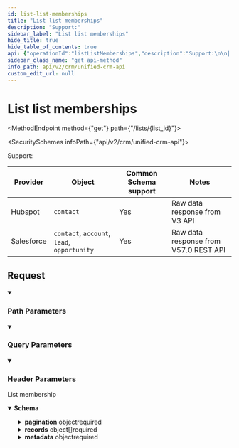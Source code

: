 ```yaml
---
id: list-list-memberships
title: "List list memberships"
description: "Support:"
sidebar_label: "List list memberships"
hide_title: true
hide_table_of_contents: true
api: {"operationId":"listListMemberships","description":"Support:\n\n| Provider   | Object                                      | Common Schema support | Notes                                 |\n| ---------- | ------------------------------------------- | --------------------- | ------------------------------------- |\n| Hubspot    | `contact`                                   | Yes                   | Raw data response from V3 API         |\n| Salesforce | `contact`, `account`, `lead`, `opportunity` | Yes                   | Raw data response from V57.0 REST API |\n","tags":["Lists"],"security":[{"x-api-key":[]}],"parameters":[{"name":"page_size","in":"query","schema":{"type":"string","example":"100"},"description":"Number of results to return per page. (Max: 100)"},{"name":"cursor","in":"query","schema":{"type":"string","example":"cD0yMDIxLTAxLTA2KzAzJTNBMjQlM0E1My40MzQzMjYlMkIwMCUzQTAw"},"description":"The pagination cursor value"},{"name":"object_type","in":"query","schema":{"type":"string","enum":["contact","account","opportunity","lead"],"example":"contact"},"description":"The Supaglue common object type to fetch a list for.","required":true},{"name":"x-customer-id","in":"header","schema":{"type":"string","example":"my-customer-1"},"description":"The customer ID that uniquely identifies the customer in your application","required":true},{"name":"x-provider-name","in":"header","schema":{"type":"string","example":"salesforce"},"description":"The provider name","required":true},{"name":"list_id","in":"path","required":true,"schema":{"type":"string","example":"220e715a-0cbc-4d2d-8420-cd729f12f094"}}],"responses":{"200":{"description":"List membership","content":{"application/json":{"schema":{"type":"object","properties":{"pagination":{"type":"object","properties":{"next":{"type":"string","nullable":true,"example":"eyJpZCI6IjQyNTc5ZjczLTg1MjQtNDU3MC05YjY3LWVjYmQ3MDJjNmIxNCIsInJldmVyc2UiOmZhbHNlfQ=="},"previous":{"type":"string","nullable":true,"example":"eyJpZCI6IjBjZDhmYmZkLWU5NmQtNDEwZC05ZjQxLWIwMjU1YjdmNGI4NyIsInJldmVyc2UiOnRydWV9"},"total_count":{"type":"number","example":100}},"required":["next","previous"],"title":"pagination"},"records":{"type":"array","items":{"oneOf":[{"type":"object","properties":{"account_id":{"type":"string","nullable":true,"example":"fd089246-09b1-4e3b-a60a-7a76314bbcce"},"account":{"type":"object","properties":{"addresses":{"type":"array","items":{"type":"object","properties":{"address_type":{"type":"string","enum":["primary","mailing","other","billing","shipping"]},"city":{"type":"string","nullable":true,"example":"San Francisco"},"country":{"type":"string","nullable":true,"example":"USA"},"postal_code":{"type":"string","nullable":true,"example":"94107"},"state":{"type":"string","nullable":true,"example":"CA"},"street_1":{"type":"string","nullable":true,"example":"525 Brannan"},"street_2":{"type":"string","nullable":true,"example":null}},"required":["address_type","city","country","postal_code","state","street_1","street_2"]},"example":[{"address_type":"shipping","city":"San Francisco","country":"US","postal_code":"94107","state":"CA","street_1":"525 Brannan","street_2":null}],"title":"addresses"},"description":{"type":"string","nullable":true,"example":"Integration API"},"id":{"type":"string","example":1234},"industry":{"type":"string","nullable":true,"example":"API's"},"last_activity_at":{"type":"string","nullable":true,"format":"date-time","example":"2022-02-27T00:00:00Z"},"name":{"type":"string","nullable":true,"example":"Sample Customer"},"number_of_employees":{"type":"integer","nullable":true,"example":276000},"owner_id":{"type":"string","nullable":true,"example":"d8ceb3ff-8b7f-4fa7-b8de-849292f6ca69"},"owner":{"type":"object","properties":{"id":{"type":"string","example":54312},"name":{"type":"string","nullable":true,"example":"George Xing"},"email":{"type":"string","nullable":true,"example":"george@supaglue.com"},"is_active":{"type":"boolean","nullable":true},"created_at":{"type":"string","nullable":true,"format":"date-time","example":"2022-02-27T00:00:00Z"},"updated_at":{"type":"string","nullable":true,"format":"date-time","example":"2022-02-27T00:00:00Z"},"is_deleted":{"type":"boolean","example":false},"last_modified_at":{"type":"string","format":"date-time","example":"2022-02-27T00:00:00Z"}},"required":["id","name","email","is_active","created_at","updated_at","is_deleted","last_modified_at"],"title":"user"},"phone_numbers":{"type":"array","items":{"type":"object","properties":{"phone_number":{"type":"string","nullable":true,"example":"+14151234567"},"phone_number_type":{"type":"string","enum":["primary","mobile","fax","other"]}},"required":["phone_number","phone_number_type"]},"example":[{"phone_number":"+14151234567","phone_number_type":"primary"}],"title":"phone_numbers"},"lifecycle_stage":{"type":"string","nullable":true,"enum":["subscriber","lead","marketingqualifiedlead","salesqualifiedlead","opportunity","customer","evangelist","other"],"title":"lifecycle_stage"},"website":{"type":"string","nullable":true,"example":"https://supaglue.com/"},"created_at":{"type":"string","nullable":true,"format":"date-time","example":"2022-02-27T00:00:00Z"},"updated_at":{"type":"string","nullable":true,"format":"date-time","example":"2022-02-27T00:00:00Z"},"is_deleted":{"type":"boolean","example":false},"last_modified_at":{"type":"string","format":"date-time","example":"2022-02-27T00:00:00Z"}},"required":["addresses","description","id","industry","last_activity_at","name","number_of_employees","owner_id","phone_numbers","website","lifecycle_stage","created_at","updated_at","is_deleted","last_modified_at"],"title":"account"},"owner_id":{"type":"string","nullable":true,"example":"23e640fe-6105-4a11-a636-3aa6b6c6e762"},"owner":{"type":"object","properties":{"id":{"type":"string","example":54312},"name":{"type":"string","nullable":true,"example":"George Xing"},"email":{"type":"string","nullable":true,"example":"george@supaglue.com"},"is_active":{"type":"boolean","nullable":true},"created_at":{"type":"string","nullable":true,"format":"date-time","example":"2022-02-27T00:00:00Z"},"updated_at":{"type":"string","nullable":true,"format":"date-time","example":"2022-02-27T00:00:00Z"},"is_deleted":{"type":"boolean","example":false},"last_modified_at":{"type":"string","format":"date-time","example":"2022-02-27T00:00:00Z"}},"required":["id","name","email","is_active","created_at","updated_at","is_deleted","last_modified_at"],"title":"user"},"addresses":{"type":"array","items":{"type":"object","properties":{"address_type":{"type":"string","enum":["primary","mailing","other","billing","shipping"]},"city":{"type":"string","nullable":true,"example":"San Francisco"},"country":{"type":"string","nullable":true,"example":"USA"},"postal_code":{"type":"string","nullable":true,"example":"94107"},"state":{"type":"string","nullable":true,"example":"CA"},"street_1":{"type":"string","nullable":true,"example":"525 Brannan"},"street_2":{"type":"string","nullable":true,"example":null}},"required":["address_type","city","country","postal_code","state","street_1","street_2"]},"example":[{"address_type":"shipping","city":"San Francisco","country":"US","postal_code":"94107","state":"CA","street_1":"525 Brannan","street_2":null}],"title":"addresses"},"email_addresses":{"type":"array","items":{"type":"object","properties":{"email_address":{"type":"string","example":"hello@supaglue.com"},"email_address_type":{"type":"string","enum":["primary","work","other"]}},"required":["email_address","email_address_type"]},"example":[{"email_address":"hello@supaglue.com","email_address_type":"work"}],"title":"email_addresses"},"first_name":{"type":"string","nullable":true,"example":"George"},"id":{"type":"string","example":54312},"last_activity_at":{"type":"string","nullable":true,"format":"date-time","example":"2022-02-27T00:00:00Z"},"last_name":{"type":"string","nullable":true,"example":"Xing"},"phone_numbers":{"type":"array","items":{"type":"object","properties":{"phone_number":{"type":"string","nullable":true,"example":"+14151234567"},"phone_number_type":{"type":"string","enum":["primary","mobile","fax","other"]}},"required":["phone_number","phone_number_type"]},"example":[{"phone_number":"+14151234567","phone_number_type":"primary"}],"title":"phone_numbers"},"lifecycle_stage":{"type":"string","nullable":true,"enum":["subscriber","lead","marketingqualifiedlead","salesqualifiedlead","opportunity","customer","evangelist","other"],"title":"lifecycle_stage"},"created_at":{"type":"string","nullable":true,"format":"date-time","example":"2022-02-27T00:00:00Z"},"updated_at":{"type":"string","nullable":true,"format":"date-time","example":"2022-02-27T00:00:00Z"},"is_deleted":{"type":"boolean","example":false},"last_modified_at":{"type":"string","format":"date-time","example":"2022-02-27T00:00:00Z"},"raw_data":{"type":"object","additionalProperties":true}},"required":["account_id","owner_id","description","id","addresses","email_addresses","first_name","last_activity_at","last_name","phone_numbers","lifecycle_stage","created_at","updated_at","is_deleted","last_modified_at"],"title":"contact"},{"type":"object","properties":{"addresses":{"type":"array","items":{"type":"object","properties":{"address_type":{"type":"string","enum":["primary","mailing","other","billing","shipping"]},"city":{"type":"string","nullable":true,"example":"San Francisco"},"country":{"type":"string","nullable":true,"example":"USA"},"postal_code":{"type":"string","nullable":true,"example":"94107"},"state":{"type":"string","nullable":true,"example":"CA"},"street_1":{"type":"string","nullable":true,"example":"525 Brannan"},"street_2":{"type":"string","nullable":true,"example":null}},"required":["address_type","city","country","postal_code","state","street_1","street_2"]},"example":[{"address_type":"shipping","city":"San Francisco","country":"US","postal_code":"94107","state":"CA","street_1":"525 Brannan","street_2":null}],"title":"addresses"},"description":{"type":"string","nullable":true,"example":"Integration API"},"id":{"type":"string","example":1234},"industry":{"type":"string","nullable":true,"example":"API's"},"last_activity_at":{"type":"string","nullable":true,"format":"date-time","example":"2022-02-27T00:00:00Z"},"name":{"type":"string","nullable":true,"example":"Sample Customer"},"number_of_employees":{"type":"integer","nullable":true,"example":276000},"owner_id":{"type":"string","nullable":true,"example":"d8ceb3ff-8b7f-4fa7-b8de-849292f6ca69"},"owner":{"type":"object","properties":{"id":{"type":"string","example":54312},"name":{"type":"string","nullable":true,"example":"George Xing"},"email":{"type":"string","nullable":true,"example":"george@supaglue.com"},"is_active":{"type":"boolean","nullable":true},"created_at":{"type":"string","nullable":true,"format":"date-time","example":"2022-02-27T00:00:00Z"},"updated_at":{"type":"string","nullable":true,"format":"date-time","example":"2022-02-27T00:00:00Z"},"is_deleted":{"type":"boolean","example":false},"last_modified_at":{"type":"string","format":"date-time","example":"2022-02-27T00:00:00Z"}},"required":["id","name","email","is_active","created_at","updated_at","is_deleted","last_modified_at"],"title":"user"},"phone_numbers":{"type":"array","items":{"type":"object","properties":{"phone_number":{"type":"string","nullable":true,"example":"+14151234567"},"phone_number_type":{"type":"string","enum":["primary","mobile","fax","other"]}},"required":["phone_number","phone_number_type"]},"example":[{"phone_number":"+14151234567","phone_number_type":"primary"}],"title":"phone_numbers"},"lifecycle_stage":{"type":"string","nullable":true,"enum":["subscriber","lead","marketingqualifiedlead","salesqualifiedlead","opportunity","customer","evangelist","other"],"title":"lifecycle_stage"},"website":{"type":"string","nullable":true,"example":"https://supaglue.com/"},"created_at":{"type":"string","nullable":true,"format":"date-time","example":"2022-02-27T00:00:00Z"},"updated_at":{"type":"string","nullable":true,"format":"date-time","example":"2022-02-27T00:00:00Z"},"is_deleted":{"type":"boolean","example":false},"last_modified_at":{"type":"string","format":"date-time","example":"2022-02-27T00:00:00Z"}},"required":["addresses","description","id","industry","last_activity_at","name","number_of_employees","owner_id","phone_numbers","website","lifecycle_stage","created_at","updated_at","is_deleted","last_modified_at"],"title":"account"},{"type":"object","properties":{"addresses":{"type":"array","items":{"type":"object","properties":{"address_type":{"type":"string","enum":["primary","mailing","other","billing","shipping"]},"city":{"type":"string","nullable":true,"example":"San Francisco"},"country":{"type":"string","nullable":true,"example":"USA"},"postal_code":{"type":"string","nullable":true,"example":"94107"},"state":{"type":"string","nullable":true,"example":"CA"},"street_1":{"type":"string","nullable":true,"example":"525 Brannan"},"street_2":{"type":"string","nullable":true,"example":null}},"required":["address_type","city","country","postal_code","state","street_1","street_2"]},"example":[{"address_type":"shipping","city":"San Francisco","country":"US","postal_code":"94107","state":"CA","street_1":"525 Brannan","street_2":null}],"title":"addresses"},"company":{"type":"string","nullable":true,"example":"Supaglue"},"converted_account_id":{"type":"string","nullable":true,"example":"88cc44ca-7a34-4e8b-b0da-51c3aae34daf"},"converted_account":{"type":"object","properties":{"addresses":{"type":"array","items":{"type":"object","properties":{"address_type":{"type":"string","enum":["primary","mailing","other","billing","shipping"]},"city":{"type":"string","nullable":true,"example":"San Francisco"},"country":{"type":"string","nullable":true,"example":"USA"},"postal_code":{"type":"string","nullable":true,"example":"94107"},"state":{"type":"string","nullable":true,"example":"CA"},"street_1":{"type":"string","nullable":true,"example":"525 Brannan"},"street_2":{"type":"string","nullable":true,"example":null}},"required":["address_type","city","country","postal_code","state","street_1","street_2"]},"example":[{"address_type":"shipping","city":"San Francisco","country":"US","postal_code":"94107","state":"CA","street_1":"525 Brannan","street_2":null}],"title":"addresses"},"description":{"type":"string","nullable":true,"example":"Integration API"},"id":{"type":"string","example":1234},"industry":{"type":"string","nullable":true,"example":"API's"},"last_activity_at":{"type":"string","nullable":true,"format":"date-time","example":"2022-02-27T00:00:00Z"},"name":{"type":"string","nullable":true,"example":"Sample Customer"},"number_of_employees":{"type":"integer","nullable":true,"example":276000},"owner_id":{"type":"string","nullable":true,"example":"d8ceb3ff-8b7f-4fa7-b8de-849292f6ca69"},"owner":{"type":"object","properties":{"id":{"type":"string","example":54312},"name":{"type":"string","nullable":true,"example":"George Xing"},"email":{"type":"string","nullable":true,"example":"george@supaglue.com"},"is_active":{"type":"boolean","nullable":true},"created_at":{"type":"string","nullable":true,"format":"date-time","example":"2022-02-27T00:00:00Z"},"updated_at":{"type":"string","nullable":true,"format":"date-time","example":"2022-02-27T00:00:00Z"},"is_deleted":{"type":"boolean","example":false},"last_modified_at":{"type":"string","format":"date-time","example":"2022-02-27T00:00:00Z"}},"required":["id","name","email","is_active","created_at","updated_at","is_deleted","last_modified_at"],"title":"user"},"phone_numbers":{"type":"array","items":{"type":"object","properties":{"phone_number":{"type":"string","nullable":true,"example":"+14151234567"},"phone_number_type":{"type":"string","enum":["primary","mobile","fax","other"]}},"required":["phone_number","phone_number_type"]},"example":[{"phone_number":"+14151234567","phone_number_type":"primary"}],"title":"phone_numbers"},"lifecycle_stage":{"type":"string","nullable":true,"enum":["subscriber","lead","marketingqualifiedlead","salesqualifiedlead","opportunity","customer","evangelist","other"],"title":"lifecycle_stage"},"website":{"type":"string","nullable":true,"example":"https://supaglue.com/"},"created_at":{"type":"string","nullable":true,"format":"date-time","example":"2022-02-27T00:00:00Z"},"updated_at":{"type":"string","nullable":true,"format":"date-time","example":"2022-02-27T00:00:00Z"},"is_deleted":{"type":"boolean","example":false},"last_modified_at":{"type":"string","format":"date-time","example":"2022-02-27T00:00:00Z"}},"required":["addresses","description","id","industry","last_activity_at","name","number_of_employees","owner_id","phone_numbers","website","lifecycle_stage","created_at","updated_at","is_deleted","last_modified_at"],"title":"account"},"converted_contact_id":{"type":"string","nullable":true,"example":"8c8de778-a219-4d6c-848c-1d57b52149f6"},"converted_contact":{"type":"object","properties":{"account_id":{"type":"string","nullable":true,"example":"fd089246-09b1-4e3b-a60a-7a76314bbcce"},"account":{"type":"object","properties":{"addresses":{"type":"array","items":{"type":"object","properties":{"address_type":{"type":"string","enum":["primary","mailing","other","billing","shipping"]},"city":{"type":"string","nullable":true,"example":"San Francisco"},"country":{"type":"string","nullable":true,"example":"USA"},"postal_code":{"type":"string","nullable":true,"example":"94107"},"state":{"type":"string","nullable":true,"example":"CA"},"street_1":{"type":"string","nullable":true,"example":"525 Brannan"},"street_2":{"type":"string","nullable":true,"example":null}},"required":["address_type","city","country","postal_code","state","street_1","street_2"]},"example":[{"address_type":"shipping","city":"San Francisco","country":"US","postal_code":"94107","state":"CA","street_1":"525 Brannan","street_2":null}],"title":"addresses"},"description":{"type":"string","nullable":true,"example":"Integration API"},"id":{"type":"string","example":1234},"industry":{"type":"string","nullable":true,"example":"API's"},"last_activity_at":{"type":"string","nullable":true,"format":"date-time","example":"2022-02-27T00:00:00Z"},"name":{"type":"string","nullable":true,"example":"Sample Customer"},"number_of_employees":{"type":"integer","nullable":true,"example":276000},"owner_id":{"type":"string","nullable":true,"example":"d8ceb3ff-8b7f-4fa7-b8de-849292f6ca69"},"owner":{"type":"object","properties":{"id":{"type":"string","example":54312},"name":{"type":"string","nullable":true,"example":"George Xing"},"email":{"type":"string","nullable":true,"example":"george@supaglue.com"},"is_active":{"type":"boolean","nullable":true},"created_at":{"type":"string","nullable":true,"format":"date-time","example":"2022-02-27T00:00:00Z"},"updated_at":{"type":"string","nullable":true,"format":"date-time","example":"2022-02-27T00:00:00Z"},"is_deleted":{"type":"boolean","example":false},"last_modified_at":{"type":"string","format":"date-time","example":"2022-02-27T00:00:00Z"}},"required":["id","name","email","is_active","created_at","updated_at","is_deleted","last_modified_at"],"title":"user"},"phone_numbers":{"type":"array","items":{"type":"object","properties":{"phone_number":{"type":"string","nullable":true,"example":"+14151234567"},"phone_number_type":{"type":"string","enum":["primary","mobile","fax","other"]}},"required":["phone_number","phone_number_type"]},"example":[{"phone_number":"+14151234567","phone_number_type":"primary"}],"title":"phone_numbers"},"lifecycle_stage":{"type":"string","nullable":true,"enum":["subscriber","lead","marketingqualifiedlead","salesqualifiedlead","opportunity","customer","evangelist","other"],"title":"lifecycle_stage"},"website":{"type":"string","nullable":true,"example":"https://supaglue.com/"},"created_at":{"type":"string","nullable":true,"format":"date-time","example":"2022-02-27T00:00:00Z"},"updated_at":{"type":"string","nullable":true,"format":"date-time","example":"2022-02-27T00:00:00Z"},"is_deleted":{"type":"boolean","example":false},"last_modified_at":{"type":"string","format":"date-time","example":"2022-02-27T00:00:00Z"}},"required":["addresses","description","id","industry","last_activity_at","name","number_of_employees","owner_id","phone_numbers","website","lifecycle_stage","created_at","updated_at","is_deleted","last_modified_at"],"title":"account"},"owner_id":{"type":"string","nullable":true,"example":"23e640fe-6105-4a11-a636-3aa6b6c6e762"},"owner":{"type":"object","properties":{"id":{"type":"string","example":54312},"name":{"type":"string","nullable":true,"example":"George Xing"},"email":{"type":"string","nullable":true,"example":"george@supaglue.com"},"is_active":{"type":"boolean","nullable":true},"created_at":{"type":"string","nullable":true,"format":"date-time","example":"2022-02-27T00:00:00Z"},"updated_at":{"type":"string","nullable":true,"format":"date-time","example":"2022-02-27T00:00:00Z"},"is_deleted":{"type":"boolean","example":false},"last_modified_at":{"type":"string","format":"date-time","example":"2022-02-27T00:00:00Z"}},"required":["id","name","email","is_active","created_at","updated_at","is_deleted","last_modified_at"],"title":"user"},"addresses":{"type":"array","items":{"type":"object","properties":{"address_type":{"type":"string","enum":["primary","mailing","other","billing","shipping"]},"city":{"type":"string","nullable":true,"example":"San Francisco"},"country":{"type":"string","nullable":true,"example":"USA"},"postal_code":{"type":"string","nullable":true,"example":"94107"},"state":{"type":"string","nullable":true,"example":"CA"},"street_1":{"type":"string","nullable":true,"example":"525 Brannan"},"street_2":{"type":"string","nullable":true,"example":null}},"required":["address_type","city","country","postal_code","state","street_1","street_2"]},"example":[{"address_type":"shipping","city":"San Francisco","country":"US","postal_code":"94107","state":"CA","street_1":"525 Brannan","street_2":null}],"title":"addresses"},"email_addresses":{"type":"array","items":{"type":"object","properties":{"email_address":{"type":"string","example":"hello@supaglue.com"},"email_address_type":{"type":"string","enum":["primary","work","other"]}},"required":["email_address","email_address_type"]},"example":[{"email_address":"hello@supaglue.com","email_address_type":"work"}],"title":"email_addresses"},"first_name":{"type":"string","nullable":true,"example":"George"},"id":{"type":"string","example":54312},"last_activity_at":{"type":"string","nullable":true,"format":"date-time","example":"2022-02-27T00:00:00Z"},"last_name":{"type":"string","nullable":true,"example":"Xing"},"phone_numbers":{"type":"array","items":{"type":"object","properties":{"phone_number":{"type":"string","nullable":true,"example":"+14151234567"},"phone_number_type":{"type":"string","enum":["primary","mobile","fax","other"]}},"required":["phone_number","phone_number_type"]},"example":[{"phone_number":"+14151234567","phone_number_type":"primary"}],"title":"phone_numbers"},"lifecycle_stage":{"type":"string","nullable":true,"enum":["subscriber","lead","marketingqualifiedlead","salesqualifiedlead","opportunity","customer","evangelist","other"],"title":"lifecycle_stage"},"created_at":{"type":"string","nullable":true,"format":"date-time","example":"2022-02-27T00:00:00Z"},"updated_at":{"type":"string","nullable":true,"format":"date-time","example":"2022-02-27T00:00:00Z"},"is_deleted":{"type":"boolean","example":false},"last_modified_at":{"type":"string","format":"date-time","example":"2022-02-27T00:00:00Z"},"raw_data":{"type":"object","additionalProperties":true}},"required":["account_id","owner_id","description","id","addresses","email_addresses","first_name","last_activity_at","last_name","phone_numbers","lifecycle_stage","created_at","updated_at","is_deleted","last_modified_at"],"title":"contact"},"converted_date":{"type":"string","nullable":true,"format":"date-time","example":"2023-02-27T00:00:00Z"},"email_addresses":{"type":"array","items":{"type":"object","properties":{"email_address":{"type":"string","example":"hello@supaglue.com"},"email_address_type":{"type":"string","enum":["primary","work","other"]}},"required":["email_address","email_address_type"]},"example":[{"email_address":"hello@supaglue.com","email_address_type":"work"}],"title":"email_addresses"},"first_name":{"type":"string","nullable":true,"example":"George"},"id":{"type":"string","example":54312},"last_name":{"type":"string","nullable":true,"example":"Xing"},"lead_source":{"type":"string","nullable":true,"example":"API Blogger"},"owner_id":{"type":"string","nullable":true,"example":"62e5e0f7-becd-4ae2-be82-8b4e1d5ed8a2"},"owner":{"type":"object","properties":{"id":{"type":"string","example":54312},"name":{"type":"string","nullable":true,"example":"George Xing"},"email":{"type":"string","nullable":true,"example":"george@supaglue.com"},"is_active":{"type":"boolean","nullable":true},"created_at":{"type":"string","nullable":true,"format":"date-time","example":"2022-02-27T00:00:00Z"},"updated_at":{"type":"string","nullable":true,"format":"date-time","example":"2022-02-27T00:00:00Z"},"is_deleted":{"type":"boolean","example":false},"last_modified_at":{"type":"string","format":"date-time","example":"2022-02-27T00:00:00Z"}},"required":["id","name","email","is_active","created_at","updated_at","is_deleted","last_modified_at"],"title":"user"},"phone_numbers":{"type":"array","items":{"type":"object","properties":{"phone_number":{"type":"string","nullable":true,"example":"+14151234567"},"phone_number_type":{"type":"string","enum":["primary","mobile","fax","other"]}},"required":["phone_number","phone_number_type"]},"example":[{"phone_number":"+14151234567","phone_number_type":"primary"}],"title":"phone_numbers"},"title":{"type":"string","nullable":true,"example":"Co-Founder"},"created_at":{"type":"string","nullable":true,"format":"date-time","example":"2023-02-10T00:00:00Z"},"updated_at":{"type":"string","nullable":true,"format":"date-time","example":"2023-02-10T00:00:00Z"},"is_deleted":{"type":"boolean","example":false},"last_modified_at":{"type":"string","format":"date-time","example":"2022-02-27T00:00:00Z"}},"required":["addresses","company","converted_account_id","converted_contact_id","converted_date","id","last_name","lead_source","owner_id","phone_numbers","title","created_at","updated_at","is_deleted","last_modified_at"],"title":"lead"},{"type":"object","properties":{"account_id":{"type":"string","nullable":true,"example":"fd089246-09b1-4e3b-a60a-7a76314bbcce"},"account":{"type":"object","properties":{"addresses":{"type":"array","items":{"type":"object","properties":{"address_type":{"type":"string","enum":["primary","mailing","other","billing","shipping"]},"city":{"type":"string","nullable":true,"example":"San Francisco"},"country":{"type":"string","nullable":true,"example":"USA"},"postal_code":{"type":"string","nullable":true,"example":"94107"},"state":{"type":"string","nullable":true,"example":"CA"},"street_1":{"type":"string","nullable":true,"example":"525 Brannan"},"street_2":{"type":"string","nullable":true,"example":null}},"required":["address_type","city","country","postal_code","state","street_1","street_2"]},"example":[{"address_type":"shipping","city":"San Francisco","country":"US","postal_code":"94107","state":"CA","street_1":"525 Brannan","street_2":null}],"title":"addresses"},"description":{"type":"string","nullable":true,"example":"Integration API"},"id":{"type":"string","example":1234},"industry":{"type":"string","nullable":true,"example":"API's"},"last_activity_at":{"type":"string","nullable":true,"format":"date-time","example":"2022-02-27T00:00:00Z"},"name":{"type":"string","nullable":true,"example":"Sample Customer"},"number_of_employees":{"type":"integer","nullable":true,"example":276000},"owner_id":{"type":"string","nullable":true,"example":"d8ceb3ff-8b7f-4fa7-b8de-849292f6ca69"},"owner":{"type":"object","properties":{"id":{"type":"string","example":54312},"name":{"type":"string","nullable":true,"example":"George Xing"},"email":{"type":"string","nullable":true,"example":"george@supaglue.com"},"is_active":{"type":"boolean","nullable":true},"created_at":{"type":"string","nullable":true,"format":"date-time","example":"2022-02-27T00:00:00Z"},"updated_at":{"type":"string","nullable":true,"format":"date-time","example":"2022-02-27T00:00:00Z"},"is_deleted":{"type":"boolean","example":false},"last_modified_at":{"type":"string","format":"date-time","example":"2022-02-27T00:00:00Z"}},"required":["id","name","email","is_active","created_at","updated_at","is_deleted","last_modified_at"],"title":"user"},"phone_numbers":{"type":"array","items":{"type":"object","properties":{"phone_number":{"type":"string","nullable":true,"example":"+14151234567"},"phone_number_type":{"type":"string","enum":["primary","mobile","fax","other"]}},"required":["phone_number","phone_number_type"]},"example":[{"phone_number":"+14151234567","phone_number_type":"primary"}],"title":"phone_numbers"},"lifecycle_stage":{"type":"string","nullable":true,"enum":["subscriber","lead","marketingqualifiedlead","salesqualifiedlead","opportunity","customer","evangelist","other"],"title":"lifecycle_stage"},"website":{"type":"string","nullable":true,"example":"https://supaglue.com/"},"created_at":{"type":"string","nullable":true,"format":"date-time","example":"2022-02-27T00:00:00Z"},"updated_at":{"type":"string","nullable":true,"format":"date-time","example":"2022-02-27T00:00:00Z"},"is_deleted":{"type":"boolean","example":false},"last_modified_at":{"type":"string","format":"date-time","example":"2022-02-27T00:00:00Z"}},"required":["addresses","description","id","industry","last_activity_at","name","number_of_employees","owner_id","phone_numbers","website","lifecycle_stage","created_at","updated_at","is_deleted","last_modified_at"],"title":"account"},"amount":{"type":"integer","nullable":true,"example":100000},"close_date":{"type":"string","nullable":true,"format":"date-time","example":"2023-02-27T00:00:00Z"},"description":{"type":"string","nullable":true,"example":"Wants to use open source unified API for third-party integrations"},"id":{"type":"string","example":54312},"last_activity_at":{"type":"string","nullable":true,"format":"date-time","example":"2023-02-27T00:00:00Z"},"name":{"type":"string","nullable":true,"example":"Needs third-party integrations"},"owner_id":{"type":"string","nullable":true,"example":"d8ceb3ff-8b7f-4fa7-b8de-849292f6ca69"},"owner":{"type":"object","properties":{"id":{"type":"string","example":54312},"name":{"type":"string","nullable":true,"example":"George Xing"},"email":{"type":"string","nullable":true,"example":"george@supaglue.com"},"is_active":{"type":"boolean","nullable":true},"created_at":{"type":"string","nullable":true,"format":"date-time","example":"2022-02-27T00:00:00Z"},"updated_at":{"type":"string","nullable":true,"format":"date-time","example":"2022-02-27T00:00:00Z"},"is_deleted":{"type":"boolean","example":false},"last_modified_at":{"type":"string","format":"date-time","example":"2022-02-27T00:00:00Z"}},"required":["id","name","email","is_active","created_at","updated_at","is_deleted","last_modified_at"],"title":"user"},"pipeline":{"type":"string","nullable":true},"stage":{"type":"string","nullable":true,"example":"Closed Won"},"status":{"type":"string","nullable":true,"example":"OPEN"},"created_at":{"type":"string","nullable":true,"format":"date-time","example":"2023-02-27T00:00:00Z"},"updated_at":{"type":"string","nullable":true,"format":"date-time","example":"2023-02-27T00:00:00Z"},"is_deleted":{"type":"boolean","example":false},"last_modified_at":{"type":"string","format":"date-time","example":"2022-02-27T00:00:00Z"}},"required":["account_id","amount","description","id","last_activity_at","name","owner_id","stage","status","pipeline","created_at","updated_at","is_deleted","last_modified_at"],"title":"opportunity"}],"title":"list_membership"}},"metadata":{"type":"object","properties":{"id":{"type":"string","example":"00BDn00000RHS32MAH","description":"The provider-specific unique identifier for this list."},"object_type":{"type":"string","enum":["contact","account","lead","opportunity"]},"name":{"type":"string","example":"RecentlyViewedContacts","description":"The developer name of this list."},"label":{"type":"string","example":"Recently Viewed Contacts","description":"The label for this list."},"raw_data":{"type":"object","description":"The raw data from the provider for this list.","additionalProperties":true,"example":{"attributes":{"type":"ListView","url":"/services/data/v57.0/sobjects/ListView/00BDn00000RHS32MAH"},"Id":"00BDn00000RHS32MAH","Name":"Recently Viewed Contacts","DeveloperName":"RecentlyViewedContacts","NamespacePrefix":null,"SobjectType":"Contact","IsSoqlCompatible":true,"CreatedDate":"2023-05-26T22:25:47.000+0000","CreatedById":"005Dn0000079fN6IAI","LastModifiedDate":"2023-05-26T22:25:47.000+0000","LastModifiedById":"005Dn0000079fN6IAI","SystemModstamp":"2023-05-26T22:25:47.000+0000","LastViewedDate":null,"LastReferencedDate":null}}},"required":["id","object_type","name","label","raw_data"],"title":"list_metadata","description":"Metadata about the remote provider list view."}},"required":["pagination","records","metadata"]}}}}},"method":"get","path":"/lists/{list_id}","servers":[{"url":"https://api.supaglue.io/crm/v2","description":"Supaglue API"}],"securitySchemes":{"x-api-key":{"type":"apiKey","name":"x-api-key","in":"header","description":"API key to allow developers to access the API"}},"info":{"version":"0.16.5","title":"Unified CRM API","contact":{"name":"Supaglue","email":"docs@supaglue.com","url":"https://supaglue.com"},"description":"#### Introduction\n\nWelcome to the Unified API (CRM) documentation. You can use this API to write to multiple third-party providers within the CRM category.\n\n[View common schema for CRM](https://docs.supaglue.com/platform/common-schemas/crm)\n\n[![Run in Postman](https://run.pstmn.io/button.svg)](https://www.postman.com/supaglue/workspace/supaglue-public/overview)\n\n#### Base API URL\n```\nhttps://api.supaglue.io/crm/v2\n```\n"},"postman":{"name":"List list memberships","description":{"content":"Support:\n\n| Provider   | Object                                      | Common Schema support | Notes                                 |\n| ---------- | ------------------------------------------- | --------------------- | ------------------------------------- |\n| Hubspot    | `contact`                                   | Yes                   | Raw data response from V3 API         |\n| Salesforce | `contact`, `account`, `lead`, `opportunity` | Yes                   | Raw data response from V57.0 REST API |\n","type":"text/plain"},"url":{"path":["lists",":list_id"],"host":["{{baseUrl}}"],"query":[{"disabled":false,"description":{"content":"Number of results to return per page. (Max: 100)","type":"text/plain"},"key":"page_size","value":""},{"disabled":false,"description":{"content":"The pagination cursor value","type":"text/plain"},"key":"cursor","value":""},{"disabled":false,"description":{"content":"(Required) The Supaglue common object type to fetch a list for.","type":"text/plain"},"key":"object_type","value":""}],"variable":[{"disabled":false,"description":{"content":"(Required) ","type":"text/plain"},"type":"any","value":"","key":"list_id"}]},"header":[{"disabled":false,"description":{"content":"(Required) The customer ID that uniquely identifies the customer in your application","type":"text/plain"},"key":"x-customer-id","value":""},{"disabled":false,"description":{"content":"(Required) The provider name","type":"text/plain"},"key":"x-provider-name","value":""},{"key":"Accept","value":"application/json"}],"method":"GET","auth":{"type":"apikey","apikey":[{"type":"any","value":"x-api-key","key":"key"},{"type":"any","value":"<API Key>","key":"value"},{"type":"any","value":"header","key":"in"}]}}}
sidebar_class_name: "get api-method"
info_path: api/v2/crm/unified-crm-api
custom_edit_url: null
---
```



<h1 className={"openapi__heading"}>List list memberships</h1>

<MethodEndpoint method={"get"} path={"/lists/{list_id}"}></MethodEndpoint>

<SecuritySchemes infoPath={"api/v2/crm/unified-crm-api"}></SecuritySchemes>



Support:

| Provider   | Object                                      | Common Schema support | Notes                                 |
| ---------- | ------------------------------------------- | --------------------- | ------------------------------------- |
| Hubspot    | `contact`                                   | Yes                   | Raw data response from V3 API         |
| Salesforce | `contact`, `account`, `lead`, `opportunity` | Yes                   | Raw data response from V57.0 REST API |


## Request

<details style={{"marginBottom":"1rem"}} className={"openapi-markdown__details"} data-collapsed={false} open={true}><summary style={{}}><h3 className={"openapi-markdown__details-summary-header-params"}>Path Parameters</h3></summary><div><ul><ParamsItem className={"paramsItem"} param={{"name":"list_id","in":"path","required":true,"schema":{"type":"string","example":"220e715a-0cbc-4d2d-8420-cd729f12f094"}}}></ParamsItem></ul></div></details><details style={{"marginBottom":"1rem"}} className={"openapi-markdown__details"} data-collapsed={false} open={true}><summary style={{}}><h3 className={"openapi-markdown__details-summary-header-params"}>Query Parameters</h3></summary><div><ul><ParamsItem className={"paramsItem"} param={{"name":"page_size","in":"query","schema":{"type":"string","example":"100"},"description":"Number of results to return per page. (Max: 100)"}}></ParamsItem><ParamsItem className={"paramsItem"} param={{"name":"cursor","in":"query","schema":{"type":"string","example":"cD0yMDIxLTAxLTA2KzAzJTNBMjQlM0E1My40MzQzMjYlMkIwMCUzQTAw"},"description":"The pagination cursor value"}}></ParamsItem><ParamsItem className={"paramsItem"} param={{"name":"object_type","in":"query","schema":{"type":"string","enum":["contact","account","opportunity","lead"],"example":"contact"},"description":"The Supaglue common object type to fetch a list for.","required":true}}></ParamsItem></ul></div></details><details style={{"marginBottom":"1rem"}} className={"openapi-markdown__details"} data-collapsed={false} open={true}><summary style={{}}><h3 className={"openapi-markdown__details-summary-header-params"}>Header Parameters</h3></summary><div><ul><ParamsItem className={"paramsItem"} param={{"name":"x-customer-id","in":"header","schema":{"type":"string","example":"my-customer-1"},"description":"The customer ID that uniquely identifies the customer in your application","required":true}}></ParamsItem><ParamsItem className={"paramsItem"} param={{"name":"x-provider-name","in":"header","schema":{"type":"string","example":"salesforce"},"description":"The provider name","required":true}}></ParamsItem></ul></div></details><div><div><ApiTabs><TabItem label={"200"} value={"200"}><div>

List membership

</div><div><MimeTabs className={"openapi-tabs__mime"} schemaType={"response"}><TabItem label={"application/json"} value={"application/json"}><SchemaTabs className={"openapi-tabs__schema"}><TabItem label={"Schema"} value={"Schema"}><details style={{}} className={"openapi-markdown__details response"} data-collapsed={false} open={true}><summary style={{}} className={"openapi-markdown__details-summary-response"}><strong>Schema</strong></summary><div style={{"textAlign":"left","marginLeft":"1rem"}}></div><ul style={{"marginLeft":"1rem"}}><SchemaItem collapsible={true} className={"schemaItem"}><details style={{}} className={"openapi-markdown__details"}><summary style={{}}><span className={"openapi-schema__container"}><strong className={"openapi-schema__property"}>pagination</strong><span className={"openapi-schema__name"}> object</span><span className={"openapi-schema__divider"}></span><span className={"openapi-schema__required"}>required</span></span></summary><div style={{"marginLeft":"1rem"}}><SchemaItem collapsible={false} name={"next"} required={true} schemaName={"string"} qualifierMessage={undefined} schema={{"type":"string","nullable":true,"example":"eyJpZCI6IjQyNTc5ZjczLTg1MjQtNDU3MC05YjY3LWVjYmQ3MDJjNmIxNCIsInJldmVyc2UiOmZhbHNlfQ=="}}></SchemaItem><SchemaItem collapsible={false} name={"previous"} required={true} schemaName={"string"} qualifierMessage={undefined} schema={{"type":"string","nullable":true,"example":"eyJpZCI6IjBjZDhmYmZkLWU5NmQtNDEwZC05ZjQxLWIwMjU1YjdmNGI4NyIsInJldmVyc2UiOnRydWV9"}}></SchemaItem><SchemaItem collapsible={false} name={"total_count"} required={false} schemaName={"number"} qualifierMessage={undefined} schema={{"type":"number","example":100}}></SchemaItem></div></details></SchemaItem><SchemaItem collapsible={true} className={"schemaItem"}><details style={{}} className={"openapi-markdown__details"}><summary style={{}}><span className={"openapi-schema__container"}><strong className={"openapi-schema__property"}>records</strong><span className={"openapi-schema__name"}> object[]</span><span className={"openapi-schema__divider"}></span><span className={"openapi-schema__required"}>required</span></span></summary><div style={{"marginLeft":"1rem"}}><li><div style={{"fontSize":"var(--ifm-code-font-size)","opacity":"0.6","marginLeft":"-.5rem","paddingBottom":".5rem"}}>Array [</div></li><div><span className={"badge badge--info"}>oneOf</span><SchemaTabs><TabItem label={"contact"} value={"0-item-properties"}><SchemaItem collapsible={false} name={"account_id"} required={true} schemaName={"string"} qualifierMessage={undefined} schema={{"type":"string","nullable":true,"example":"fd089246-09b1-4e3b-a60a-7a76314bbcce"}}></SchemaItem><SchemaItem collapsible={true} className={"schemaItem"}><details style={{}} className={"openapi-markdown__details"}><summary style={{}}><span className={"openapi-schema__container"}><strong className={"openapi-schema__property"}>account</strong><span className={"openapi-schema__name"}> object</span></span></summary><div style={{"marginLeft":"1rem"}}><SchemaItem collapsible={true} className={"schemaItem"}><details style={{}} className={"openapi-markdown__details"}><summary style={{}}><span className={"openapi-schema__container"}><strong className={"openapi-schema__property"}>addresses</strong><span className={"openapi-schema__name"}> object[]</span><span className={"openapi-schema__divider"}></span><span className={"openapi-schema__required"}>required</span></span></summary><div style={{"marginLeft":"1rem"}}><li><div style={{"fontSize":"var(--ifm-code-font-size)","opacity":"0.6","marginLeft":"-.5rem","paddingBottom":".5rem"}}>Array [</div></li><SchemaItem collapsible={false} name={"address_type"} required={true} schemaName={"string"} qualifierMessage={"**Possible values:** [`primary`, `mailing`, `other`, `billing`, `shipping`]"} schema={{"type":"string","enum":["primary","mailing","other","billing","shipping"]}}></SchemaItem><SchemaItem collapsible={false} name={"city"} required={true} schemaName={"string"} qualifierMessage={undefined} schema={{"type":"string","nullable":true,"example":"San Francisco"}}></SchemaItem><SchemaItem collapsible={false} name={"country"} required={true} schemaName={"string"} qualifierMessage={undefined} schema={{"type":"string","nullable":true,"example":"USA"}}></SchemaItem><SchemaItem collapsible={false} name={"postal_code"} required={true} schemaName={"string"} qualifierMessage={undefined} schema={{"type":"string","nullable":true,"example":"94107"}}></SchemaItem><SchemaItem collapsible={false} name={"state"} required={true} schemaName={"string"} qualifierMessage={undefined} schema={{"type":"string","nullable":true,"example":"CA"}}></SchemaItem><SchemaItem collapsible={false} name={"street_1"} required={true} schemaName={"string"} qualifierMessage={undefined} schema={{"type":"string","nullable":true,"example":"525 Brannan"}}></SchemaItem><SchemaItem collapsible={false} name={"street_2"} required={true} schemaName={"string"} qualifierMessage={undefined} schema={{"type":"string","nullable":true,"example":null}}></SchemaItem><li><div style={{"fontSize":"var(--ifm-code-font-size)","opacity":"0.6","marginLeft":"-.5rem"}}>]</div></li></div></details></SchemaItem><SchemaItem collapsible={false} name={"description"} required={true} schemaName={"string"} qualifierMessage={undefined} schema={{"type":"string","nullable":true,"example":"Integration API"}}></SchemaItem><SchemaItem collapsible={false} name={"id"} required={true} schemaName={"string"} qualifierMessage={undefined} schema={{"type":"string","example":1234}}></SchemaItem><SchemaItem collapsible={false} name={"industry"} required={true} schemaName={"string"} qualifierMessage={undefined} schema={{"type":"string","nullable":true,"example":"API's"}}></SchemaItem><SchemaItem collapsible={false} name={"last_activity_at"} required={true} schemaName={"date-time"} qualifierMessage={undefined} schema={{"type":"string","nullable":true,"format":"date-time","example":"2022-02-27T00:00:00Z"}}></SchemaItem><SchemaItem collapsible={false} name={"name"} required={true} schemaName={"string"} qualifierMessage={undefined} schema={{"type":"string","nullable":true,"example":"Sample Customer"}}></SchemaItem><SchemaItem collapsible={false} name={"number_of_employees"} required={true} schemaName={"integer"} qualifierMessage={undefined} schema={{"type":"integer","nullable":true,"example":276000}}></SchemaItem><SchemaItem collapsible={false} name={"owner_id"} required={true} schemaName={"string"} qualifierMessage={undefined} schema={{"type":"string","nullable":true,"example":"d8ceb3ff-8b7f-4fa7-b8de-849292f6ca69"}}></SchemaItem><SchemaItem collapsible={true} className={"schemaItem"}><details style={{}} className={"openapi-markdown__details"}><summary style={{}}><span className={"openapi-schema__container"}><strong className={"openapi-schema__property"}>owner</strong><span className={"openapi-schema__name"}> object</span></span></summary><div style={{"marginLeft":"1rem"}}><SchemaItem collapsible={false} name={"id"} required={true} schemaName={"string"} qualifierMessage={undefined} schema={{"type":"string","example":54312}}></SchemaItem><SchemaItem collapsible={false} name={"name"} required={true} schemaName={"string"} qualifierMessage={undefined} schema={{"type":"string","nullable":true,"example":"George Xing"}}></SchemaItem><SchemaItem collapsible={false} name={"email"} required={true} schemaName={"string"} qualifierMessage={undefined} schema={{"type":"string","nullable":true,"example":"george@supaglue.com"}}></SchemaItem><SchemaItem collapsible={false} name={"is_active"} required={true} schemaName={"boolean"} qualifierMessage={undefined} schema={{"type":"boolean","nullable":true}}></SchemaItem><SchemaItem collapsible={false} name={"created_at"} required={true} schemaName={"date-time"} qualifierMessage={undefined} schema={{"type":"string","nullable":true,"format":"date-time","example":"2022-02-27T00:00:00Z"}}></SchemaItem><SchemaItem collapsible={false} name={"updated_at"} required={true} schemaName={"date-time"} qualifierMessage={undefined} schema={{"type":"string","nullable":true,"format":"date-time","example":"2022-02-27T00:00:00Z"}}></SchemaItem><SchemaItem collapsible={false} name={"is_deleted"} required={true} schemaName={"boolean"} qualifierMessage={undefined} schema={{"type":"boolean","example":false}}></SchemaItem><SchemaItem collapsible={false} name={"last_modified_at"} required={true} schemaName={"date-time"} qualifierMessage={undefined} schema={{"type":"string","format":"date-time","example":"2022-02-27T00:00:00Z"}}></SchemaItem></div></details></SchemaItem><SchemaItem collapsible={true} className={"schemaItem"}><details style={{}} className={"openapi-markdown__details"}><summary style={{}}><span className={"openapi-schema__container"}><strong className={"openapi-schema__property"}>phone_numbers</strong><span className={"openapi-schema__name"}> object[]</span><span className={"openapi-schema__divider"}></span><span className={"openapi-schema__required"}>required</span></span></summary><div style={{"marginLeft":"1rem"}}><li><div style={{"fontSize":"var(--ifm-code-font-size)","opacity":"0.6","marginLeft":"-.5rem","paddingBottom":".5rem"}}>Array [</div></li><SchemaItem collapsible={false} name={"phone_number"} required={true} schemaName={"string"} qualifierMessage={undefined} schema={{"type":"string","nullable":true,"example":"+14151234567"}}></SchemaItem><SchemaItem collapsible={false} name={"phone_number_type"} required={true} schemaName={"string"} qualifierMessage={"**Possible values:** [`primary`, `mobile`, `fax`, `other`]"} schema={{"type":"string","enum":["primary","mobile","fax","other"]}}></SchemaItem><li><div style={{"fontSize":"var(--ifm-code-font-size)","opacity":"0.6","marginLeft":"-.5rem"}}>]</div></li></div></details></SchemaItem><SchemaItem collapsible={false} name={"lifecycle_stage"} required={true} schemaName={"lifecycle_stage"} qualifierMessage={"**Possible values:** [`subscriber`, `lead`, `marketingqualifiedlead`, `salesqualifiedlead`, `opportunity`, `customer`, `evangelist`, `other`]"} schema={{"type":"string","nullable":true,"enum":["subscriber","lead","marketingqualifiedlead","salesqualifiedlead","opportunity","customer","evangelist","other"],"title":"lifecycle_stage"}}></SchemaItem><SchemaItem collapsible={false} name={"website"} required={true} schemaName={"string"} qualifierMessage={undefined} schema={{"type":"string","nullable":true,"example":"https://supaglue.com/"}}></SchemaItem><SchemaItem collapsible={false} name={"created_at"} required={true} schemaName={"date-time"} qualifierMessage={undefined} schema={{"type":"string","nullable":true,"format":"date-time","example":"2022-02-27T00:00:00Z"}}></SchemaItem><SchemaItem collapsible={false} name={"updated_at"} required={true} schemaName={"date-time"} qualifierMessage={undefined} schema={{"type":"string","nullable":true,"format":"date-time","example":"2022-02-27T00:00:00Z"}}></SchemaItem><SchemaItem collapsible={false} name={"is_deleted"} required={true} schemaName={"boolean"} qualifierMessage={undefined} schema={{"type":"boolean","example":false}}></SchemaItem><SchemaItem collapsible={false} name={"last_modified_at"} required={true} schemaName={"date-time"} qualifierMessage={undefined} schema={{"type":"string","format":"date-time","example":"2022-02-27T00:00:00Z"}}></SchemaItem></div></details></SchemaItem><SchemaItem collapsible={false} name={"owner_id"} required={true} schemaName={"string"} qualifierMessage={undefined} schema={{"type":"string","nullable":true,"example":"23e640fe-6105-4a11-a636-3aa6b6c6e762"}}></SchemaItem><SchemaItem collapsible={true} className={"schemaItem"}><details style={{}} className={"openapi-markdown__details"}><summary style={{}}><span className={"openapi-schema__container"}><strong className={"openapi-schema__property"}>owner</strong><span className={"openapi-schema__name"}> object</span></span></summary><div style={{"marginLeft":"1rem"}}><SchemaItem collapsible={false} name={"id"} required={true} schemaName={"string"} qualifierMessage={undefined} schema={{"type":"string","example":54312}}></SchemaItem><SchemaItem collapsible={false} name={"name"} required={true} schemaName={"string"} qualifierMessage={undefined} schema={{"type":"string","nullable":true,"example":"George Xing"}}></SchemaItem><SchemaItem collapsible={false} name={"email"} required={true} schemaName={"string"} qualifierMessage={undefined} schema={{"type":"string","nullable":true,"example":"george@supaglue.com"}}></SchemaItem><SchemaItem collapsible={false} name={"is_active"} required={true} schemaName={"boolean"} qualifierMessage={undefined} schema={{"type":"boolean","nullable":true}}></SchemaItem><SchemaItem collapsible={false} name={"created_at"} required={true} schemaName={"date-time"} qualifierMessage={undefined} schema={{"type":"string","nullable":true,"format":"date-time","example":"2022-02-27T00:00:00Z"}}></SchemaItem><SchemaItem collapsible={false} name={"updated_at"} required={true} schemaName={"date-time"} qualifierMessage={undefined} schema={{"type":"string","nullable":true,"format":"date-time","example":"2022-02-27T00:00:00Z"}}></SchemaItem><SchemaItem collapsible={false} name={"is_deleted"} required={true} schemaName={"boolean"} qualifierMessage={undefined} schema={{"type":"boolean","example":false}}></SchemaItem><SchemaItem collapsible={false} name={"last_modified_at"} required={true} schemaName={"date-time"} qualifierMessage={undefined} schema={{"type":"string","format":"date-time","example":"2022-02-27T00:00:00Z"}}></SchemaItem></div></details></SchemaItem><SchemaItem collapsible={true} className={"schemaItem"}><details style={{}} className={"openapi-markdown__details"}><summary style={{}}><span className={"openapi-schema__container"}><strong className={"openapi-schema__property"}>addresses</strong><span className={"openapi-schema__name"}> object[]</span><span className={"openapi-schema__divider"}></span><span className={"openapi-schema__required"}>required</span></span></summary><div style={{"marginLeft":"1rem"}}><li><div style={{"fontSize":"var(--ifm-code-font-size)","opacity":"0.6","marginLeft":"-.5rem","paddingBottom":".5rem"}}>Array [</div></li><SchemaItem collapsible={false} name={"address_type"} required={true} schemaName={"string"} qualifierMessage={"**Possible values:** [`primary`, `mailing`, `other`, `billing`, `shipping`]"} schema={{"type":"string","enum":["primary","mailing","other","billing","shipping"]}}></SchemaItem><SchemaItem collapsible={false} name={"city"} required={true} schemaName={"string"} qualifierMessage={undefined} schema={{"type":"string","nullable":true,"example":"San Francisco"}}></SchemaItem><SchemaItem collapsible={false} name={"country"} required={true} schemaName={"string"} qualifierMessage={undefined} schema={{"type":"string","nullable":true,"example":"USA"}}></SchemaItem><SchemaItem collapsible={false} name={"postal_code"} required={true} schemaName={"string"} qualifierMessage={undefined} schema={{"type":"string","nullable":true,"example":"94107"}}></SchemaItem><SchemaItem collapsible={false} name={"state"} required={true} schemaName={"string"} qualifierMessage={undefined} schema={{"type":"string","nullable":true,"example":"CA"}}></SchemaItem><SchemaItem collapsible={false} name={"street_1"} required={true} schemaName={"string"} qualifierMessage={undefined} schema={{"type":"string","nullable":true,"example":"525 Brannan"}}></SchemaItem><SchemaItem collapsible={false} name={"street_2"} required={true} schemaName={"string"} qualifierMessage={undefined} schema={{"type":"string","nullable":true,"example":null}}></SchemaItem><li><div style={{"fontSize":"var(--ifm-code-font-size)","opacity":"0.6","marginLeft":"-.5rem"}}>]</div></li></div></details></SchemaItem><SchemaItem collapsible={true} className={"schemaItem"}><details style={{}} className={"openapi-markdown__details"}><summary style={{}}><span className={"openapi-schema__container"}><strong className={"openapi-schema__property"}>email_addresses</strong><span className={"openapi-schema__name"}> object[]</span><span className={"openapi-schema__divider"}></span><span className={"openapi-schema__required"}>required</span></span></summary><div style={{"marginLeft":"1rem"}}><li><div style={{"fontSize":"var(--ifm-code-font-size)","opacity":"0.6","marginLeft":"-.5rem","paddingBottom":".5rem"}}>Array [</div></li><SchemaItem collapsible={false} name={"email_address"} required={true} schemaName={"string"} qualifierMessage={undefined} schema={{"type":"string","example":"hello@supaglue.com"}}></SchemaItem><SchemaItem collapsible={false} name={"email_address_type"} required={true} schemaName={"string"} qualifierMessage={"**Possible values:** [`primary`, `work`, `other`]"} schema={{"type":"string","enum":["primary","work","other"]}}></SchemaItem><li><div style={{"fontSize":"var(--ifm-code-font-size)","opacity":"0.6","marginLeft":"-.5rem"}}>]</div></li></div></details></SchemaItem><SchemaItem collapsible={false} name={"first_name"} required={true} schemaName={"string"} qualifierMessage={undefined} schema={{"type":"string","nullable":true,"example":"George"}}></SchemaItem><SchemaItem collapsible={false} name={"id"} required={true} schemaName={"string"} qualifierMessage={undefined} schema={{"type":"string","example":54312}}></SchemaItem><SchemaItem collapsible={false} name={"last_activity_at"} required={true} schemaName={"date-time"} qualifierMessage={undefined} schema={{"type":"string","nullable":true,"format":"date-time","example":"2022-02-27T00:00:00Z"}}></SchemaItem><SchemaItem collapsible={false} name={"last_name"} required={true} schemaName={"string"} qualifierMessage={undefined} schema={{"type":"string","nullable":true,"example":"Xing"}}></SchemaItem><SchemaItem collapsible={true} className={"schemaItem"}><details style={{}} className={"openapi-markdown__details"}><summary style={{}}><span className={"openapi-schema__container"}><strong className={"openapi-schema__property"}>phone_numbers</strong><span className={"openapi-schema__name"}> object[]</span><span className={"openapi-schema__divider"}></span><span className={"openapi-schema__required"}>required</span></span></summary><div style={{"marginLeft":"1rem"}}><li><div style={{"fontSize":"var(--ifm-code-font-size)","opacity":"0.6","marginLeft":"-.5rem","paddingBottom":".5rem"}}>Array [</div></li><SchemaItem collapsible={false} name={"phone_number"} required={true} schemaName={"string"} qualifierMessage={undefined} schema={{"type":"string","nullable":true,"example":"+14151234567"}}></SchemaItem><SchemaItem collapsible={false} name={"phone_number_type"} required={true} schemaName={"string"} qualifierMessage={"**Possible values:** [`primary`, `mobile`, `fax`, `other`]"} schema={{"type":"string","enum":["primary","mobile","fax","other"]}}></SchemaItem><li><div style={{"fontSize":"var(--ifm-code-font-size)","opacity":"0.6","marginLeft":"-.5rem"}}>]</div></li></div></details></SchemaItem><SchemaItem collapsible={false} name={"lifecycle_stage"} required={true} schemaName={"lifecycle_stage"} qualifierMessage={"**Possible values:** [`subscriber`, `lead`, `marketingqualifiedlead`, `salesqualifiedlead`, `opportunity`, `customer`, `evangelist`, `other`]"} schema={{"type":"string","nullable":true,"enum":["subscriber","lead","marketingqualifiedlead","salesqualifiedlead","opportunity","customer","evangelist","other"],"title":"lifecycle_stage"}}></SchemaItem><SchemaItem collapsible={false} name={"created_at"} required={true} schemaName={"date-time"} qualifierMessage={undefined} schema={{"type":"string","nullable":true,"format":"date-time","example":"2022-02-27T00:00:00Z"}}></SchemaItem><SchemaItem collapsible={false} name={"updated_at"} required={true} schemaName={"date-time"} qualifierMessage={undefined} schema={{"type":"string","nullable":true,"format":"date-time","example":"2022-02-27T00:00:00Z"}}></SchemaItem><SchemaItem collapsible={false} name={"is_deleted"} required={true} schemaName={"boolean"} qualifierMessage={undefined} schema={{"type":"boolean","example":false}}></SchemaItem><SchemaItem collapsible={false} name={"last_modified_at"} required={true} schemaName={"date-time"} qualifierMessage={undefined} schema={{"type":"string","format":"date-time","example":"2022-02-27T00:00:00Z"}}></SchemaItem><SchemaItem collapsible={true} className={"schemaItem"}><details style={{}} className={"openapi-markdown__details"}><summary style={{}}><span className={"openapi-schema__container"}><strong className={"openapi-schema__property"}>raw_data</strong><span className={"openapi-schema__name"}> object</span></span></summary><div style={{"marginLeft":"1rem"}}><SchemaItem name={"property name*"} required={false} schemaName={"any"} qualifierMessage={undefined} schema={{"type":"object","additionalProperties":true}} collapsible={false} discriminator={false}></SchemaItem></div></details></SchemaItem></TabItem><TabItem label={"account"} value={"1-item-properties"}><SchemaItem collapsible={true} className={"schemaItem"}><details style={{}} className={"openapi-markdown__details"}><summary style={{}}><span className={"openapi-schema__container"}><strong className={"openapi-schema__property"}>addresses</strong><span className={"openapi-schema__name"}> object[]</span><span className={"openapi-schema__divider"}></span><span className={"openapi-schema__required"}>required</span></span></summary><div style={{"marginLeft":"1rem"}}><li><div style={{"fontSize":"var(--ifm-code-font-size)","opacity":"0.6","marginLeft":"-.5rem","paddingBottom":".5rem"}}>Array [</div></li><SchemaItem collapsible={false} name={"address_type"} required={true} schemaName={"string"} qualifierMessage={"**Possible values:** [`primary`, `mailing`, `other`, `billing`, `shipping`]"} schema={{"type":"string","enum":["primary","mailing","other","billing","shipping"]}}></SchemaItem><SchemaItem collapsible={false} name={"city"} required={true} schemaName={"string"} qualifierMessage={undefined} schema={{"type":"string","nullable":true,"example":"San Francisco"}}></SchemaItem><SchemaItem collapsible={false} name={"country"} required={true} schemaName={"string"} qualifierMessage={undefined} schema={{"type":"string","nullable":true,"example":"USA"}}></SchemaItem><SchemaItem collapsible={false} name={"postal_code"} required={true} schemaName={"string"} qualifierMessage={undefined} schema={{"type":"string","nullable":true,"example":"94107"}}></SchemaItem><SchemaItem collapsible={false} name={"state"} required={true} schemaName={"string"} qualifierMessage={undefined} schema={{"type":"string","nullable":true,"example":"CA"}}></SchemaItem><SchemaItem collapsible={false} name={"street_1"} required={true} schemaName={"string"} qualifierMessage={undefined} schema={{"type":"string","nullable":true,"example":"525 Brannan"}}></SchemaItem><SchemaItem collapsible={false} name={"street_2"} required={true} schemaName={"string"} qualifierMessage={undefined} schema={{"type":"string","nullable":true,"example":null}}></SchemaItem><li><div style={{"fontSize":"var(--ifm-code-font-size)","opacity":"0.6","marginLeft":"-.5rem"}}>]</div></li></div></details></SchemaItem><SchemaItem collapsible={false} name={"description"} required={true} schemaName={"string"} qualifierMessage={undefined} schema={{"type":"string","nullable":true,"example":"Integration API"}}></SchemaItem><SchemaItem collapsible={false} name={"id"} required={true} schemaName={"string"} qualifierMessage={undefined} schema={{"type":"string","example":1234}}></SchemaItem><SchemaItem collapsible={false} name={"industry"} required={true} schemaName={"string"} qualifierMessage={undefined} schema={{"type":"string","nullable":true,"example":"API's"}}></SchemaItem><SchemaItem collapsible={false} name={"last_activity_at"} required={true} schemaName={"date-time"} qualifierMessage={undefined} schema={{"type":"string","nullable":true,"format":"date-time","example":"2022-02-27T00:00:00Z"}}></SchemaItem><SchemaItem collapsible={false} name={"name"} required={true} schemaName={"string"} qualifierMessage={undefined} schema={{"type":"string","nullable":true,"example":"Sample Customer"}}></SchemaItem><SchemaItem collapsible={false} name={"number_of_employees"} required={true} schemaName={"integer"} qualifierMessage={undefined} schema={{"type":"integer","nullable":true,"example":276000}}></SchemaItem><SchemaItem collapsible={false} name={"owner_id"} required={true} schemaName={"string"} qualifierMessage={undefined} schema={{"type":"string","nullable":true,"example":"d8ceb3ff-8b7f-4fa7-b8de-849292f6ca69"}}></SchemaItem><SchemaItem collapsible={true} className={"schemaItem"}><details style={{}} className={"openapi-markdown__details"}><summary style={{}}><span className={"openapi-schema__container"}><strong className={"openapi-schema__property"}>owner</strong><span className={"openapi-schema__name"}> object</span></span></summary><div style={{"marginLeft":"1rem"}}><SchemaItem collapsible={false} name={"id"} required={true} schemaName={"string"} qualifierMessage={undefined} schema={{"type":"string","example":54312}}></SchemaItem><SchemaItem collapsible={false} name={"name"} required={true} schemaName={"string"} qualifierMessage={undefined} schema={{"type":"string","nullable":true,"example":"George Xing"}}></SchemaItem><SchemaItem collapsible={false} name={"email"} required={true} schemaName={"string"} qualifierMessage={undefined} schema={{"type":"string","nullable":true,"example":"george@supaglue.com"}}></SchemaItem><SchemaItem collapsible={false} name={"is_active"} required={true} schemaName={"boolean"} qualifierMessage={undefined} schema={{"type":"boolean","nullable":true}}></SchemaItem><SchemaItem collapsible={false} name={"created_at"} required={true} schemaName={"date-time"} qualifierMessage={undefined} schema={{"type":"string","nullable":true,"format":"date-time","example":"2022-02-27T00:00:00Z"}}></SchemaItem><SchemaItem collapsible={false} name={"updated_at"} required={true} schemaName={"date-time"} qualifierMessage={undefined} schema={{"type":"string","nullable":true,"format":"date-time","example":"2022-02-27T00:00:00Z"}}></SchemaItem><SchemaItem collapsible={false} name={"is_deleted"} required={true} schemaName={"boolean"} qualifierMessage={undefined} schema={{"type":"boolean","example":false}}></SchemaItem><SchemaItem collapsible={false} name={"last_modified_at"} required={true} schemaName={"date-time"} qualifierMessage={undefined} schema={{"type":"string","format":"date-time","example":"2022-02-27T00:00:00Z"}}></SchemaItem></div></details></SchemaItem><SchemaItem collapsible={true} className={"schemaItem"}><details style={{}} className={"openapi-markdown__details"}><summary style={{}}><span className={"openapi-schema__container"}><strong className={"openapi-schema__property"}>phone_numbers</strong><span className={"openapi-schema__name"}> object[]</span><span className={"openapi-schema__divider"}></span><span className={"openapi-schema__required"}>required</span></span></summary><div style={{"marginLeft":"1rem"}}><li><div style={{"fontSize":"var(--ifm-code-font-size)","opacity":"0.6","marginLeft":"-.5rem","paddingBottom":".5rem"}}>Array [</div></li><SchemaItem collapsible={false} name={"phone_number"} required={true} schemaName={"string"} qualifierMessage={undefined} schema={{"type":"string","nullable":true,"example":"+14151234567"}}></SchemaItem><SchemaItem collapsible={false} name={"phone_number_type"} required={true} schemaName={"string"} qualifierMessage={"**Possible values:** [`primary`, `mobile`, `fax`, `other`]"} schema={{"type":"string","enum":["primary","mobile","fax","other"]}}></SchemaItem><li><div style={{"fontSize":"var(--ifm-code-font-size)","opacity":"0.6","marginLeft":"-.5rem"}}>]</div></li></div></details></SchemaItem><SchemaItem collapsible={false} name={"lifecycle_stage"} required={true} schemaName={"lifecycle_stage"} qualifierMessage={"**Possible values:** [`subscriber`, `lead`, `marketingqualifiedlead`, `salesqualifiedlead`, `opportunity`, `customer`, `evangelist`, `other`]"} schema={{"type":"string","nullable":true,"enum":["subscriber","lead","marketingqualifiedlead","salesqualifiedlead","opportunity","customer","evangelist","other"],"title":"lifecycle_stage"}}></SchemaItem><SchemaItem collapsible={false} name={"website"} required={true} schemaName={"string"} qualifierMessage={undefined} schema={{"type":"string","nullable":true,"example":"https://supaglue.com/"}}></SchemaItem><SchemaItem collapsible={false} name={"created_at"} required={true} schemaName={"date-time"} qualifierMessage={undefined} schema={{"type":"string","nullable":true,"format":"date-time","example":"2022-02-27T00:00:00Z"}}></SchemaItem><SchemaItem collapsible={false} name={"updated_at"} required={true} schemaName={"date-time"} qualifierMessage={undefined} schema={{"type":"string","nullable":true,"format":"date-time","example":"2022-02-27T00:00:00Z"}}></SchemaItem><SchemaItem collapsible={false} name={"is_deleted"} required={true} schemaName={"boolean"} qualifierMessage={undefined} schema={{"type":"boolean","example":false}}></SchemaItem><SchemaItem collapsible={false} name={"last_modified_at"} required={true} schemaName={"date-time"} qualifierMessage={undefined} schema={{"type":"string","format":"date-time","example":"2022-02-27T00:00:00Z"}}></SchemaItem></TabItem><TabItem label={"lead"} value={"2-item-properties"}><SchemaItem collapsible={true} className={"schemaItem"}><details style={{}} className={"openapi-markdown__details"}><summary style={{}}><span className={"openapi-schema__container"}><strong className={"openapi-schema__property"}>addresses</strong><span className={"openapi-schema__name"}> object[]</span><span className={"openapi-schema__divider"}></span><span className={"openapi-schema__required"}>required</span></span></summary><div style={{"marginLeft":"1rem"}}><li><div style={{"fontSize":"var(--ifm-code-font-size)","opacity":"0.6","marginLeft":"-.5rem","paddingBottom":".5rem"}}>Array [</div></li><SchemaItem collapsible={false} name={"address_type"} required={true} schemaName={"string"} qualifierMessage={"**Possible values:** [`primary`, `mailing`, `other`, `billing`, `shipping`]"} schema={{"type":"string","enum":["primary","mailing","other","billing","shipping"]}}></SchemaItem><SchemaItem collapsible={false} name={"city"} required={true} schemaName={"string"} qualifierMessage={undefined} schema={{"type":"string","nullable":true,"example":"San Francisco"}}></SchemaItem><SchemaItem collapsible={false} name={"country"} required={true} schemaName={"string"} qualifierMessage={undefined} schema={{"type":"string","nullable":true,"example":"USA"}}></SchemaItem><SchemaItem collapsible={false} name={"postal_code"} required={true} schemaName={"string"} qualifierMessage={undefined} schema={{"type":"string","nullable":true,"example":"94107"}}></SchemaItem><SchemaItem collapsible={false} name={"state"} required={true} schemaName={"string"} qualifierMessage={undefined} schema={{"type":"string","nullable":true,"example":"CA"}}></SchemaItem><SchemaItem collapsible={false} name={"street_1"} required={true} schemaName={"string"} qualifierMessage={undefined} schema={{"type":"string","nullable":true,"example":"525 Brannan"}}></SchemaItem><SchemaItem collapsible={false} name={"street_2"} required={true} schemaName={"string"} qualifierMessage={undefined} schema={{"type":"string","nullable":true,"example":null}}></SchemaItem><li><div style={{"fontSize":"var(--ifm-code-font-size)","opacity":"0.6","marginLeft":"-.5rem"}}>]</div></li></div></details></SchemaItem><SchemaItem collapsible={false} name={"company"} required={true} schemaName={"string"} qualifierMessage={undefined} schema={{"type":"string","nullable":true,"example":"Supaglue"}}></SchemaItem><SchemaItem collapsible={false} name={"converted_account_id"} required={true} schemaName={"string"} qualifierMessage={undefined} schema={{"type":"string","nullable":true,"example":"88cc44ca-7a34-4e8b-b0da-51c3aae34daf"}}></SchemaItem><SchemaItem collapsible={true} className={"schemaItem"}><details style={{}} className={"openapi-markdown__details"}><summary style={{}}><span className={"openapi-schema__container"}><strong className={"openapi-schema__property"}>converted_account</strong><span className={"openapi-schema__name"}> object</span></span></summary><div style={{"marginLeft":"1rem"}}><SchemaItem collapsible={true} className={"schemaItem"}><details style={{}} className={"openapi-markdown__details"}><summary style={{}}><span className={"openapi-schema__container"}><strong className={"openapi-schema__property"}>addresses</strong><span className={"openapi-schema__name"}> object[]</span><span className={"openapi-schema__divider"}></span><span className={"openapi-schema__required"}>required</span></span></summary><div style={{"marginLeft":"1rem"}}><li><div style={{"fontSize":"var(--ifm-code-font-size)","opacity":"0.6","marginLeft":"-.5rem","paddingBottom":".5rem"}}>Array [</div></li><SchemaItem collapsible={false} name={"address_type"} required={true} schemaName={"string"} qualifierMessage={"**Possible values:** [`primary`, `mailing`, `other`, `billing`, `shipping`]"} schema={{"type":"string","enum":["primary","mailing","other","billing","shipping"]}}></SchemaItem><SchemaItem collapsible={false} name={"city"} required={true} schemaName={"string"} qualifierMessage={undefined} schema={{"type":"string","nullable":true,"example":"San Francisco"}}></SchemaItem><SchemaItem collapsible={false} name={"country"} required={true} schemaName={"string"} qualifierMessage={undefined} schema={{"type":"string","nullable":true,"example":"USA"}}></SchemaItem><SchemaItem collapsible={false} name={"postal_code"} required={true} schemaName={"string"} qualifierMessage={undefined} schema={{"type":"string","nullable":true,"example":"94107"}}></SchemaItem><SchemaItem collapsible={false} name={"state"} required={true} schemaName={"string"} qualifierMessage={undefined} schema={{"type":"string","nullable":true,"example":"CA"}}></SchemaItem><SchemaItem collapsible={false} name={"street_1"} required={true} schemaName={"string"} qualifierMessage={undefined} schema={{"type":"string","nullable":true,"example":"525 Brannan"}}></SchemaItem><SchemaItem collapsible={false} name={"street_2"} required={true} schemaName={"string"} qualifierMessage={undefined} schema={{"type":"string","nullable":true,"example":null}}></SchemaItem><li><div style={{"fontSize":"var(--ifm-code-font-size)","opacity":"0.6","marginLeft":"-.5rem"}}>]</div></li></div></details></SchemaItem><SchemaItem collapsible={false} name={"description"} required={true} schemaName={"string"} qualifierMessage={undefined} schema={{"type":"string","nullable":true,"example":"Integration API"}}></SchemaItem><SchemaItem collapsible={false} name={"id"} required={true} schemaName={"string"} qualifierMessage={undefined} schema={{"type":"string","example":1234}}></SchemaItem><SchemaItem collapsible={false} name={"industry"} required={true} schemaName={"string"} qualifierMessage={undefined} schema={{"type":"string","nullable":true,"example":"API's"}}></SchemaItem><SchemaItem collapsible={false} name={"last_activity_at"} required={true} schemaName={"date-time"} qualifierMessage={undefined} schema={{"type":"string","nullable":true,"format":"date-time","example":"2022-02-27T00:00:00Z"}}></SchemaItem><SchemaItem collapsible={false} name={"name"} required={true} schemaName={"string"} qualifierMessage={undefined} schema={{"type":"string","nullable":true,"example":"Sample Customer"}}></SchemaItem><SchemaItem collapsible={false} name={"number_of_employees"} required={true} schemaName={"integer"} qualifierMessage={undefined} schema={{"type":"integer","nullable":true,"example":276000}}></SchemaItem><SchemaItem collapsible={false} name={"owner_id"} required={true} schemaName={"string"} qualifierMessage={undefined} schema={{"type":"string","nullable":true,"example":"d8ceb3ff-8b7f-4fa7-b8de-849292f6ca69"}}></SchemaItem><SchemaItem collapsible={true} className={"schemaItem"}><details style={{}} className={"openapi-markdown__details"}><summary style={{}}><span className={"openapi-schema__container"}><strong className={"openapi-schema__property"}>owner</strong><span className={"openapi-schema__name"}> object</span></span></summary><div style={{"marginLeft":"1rem"}}><SchemaItem collapsible={false} name={"id"} required={true} schemaName={"string"} qualifierMessage={undefined} schema={{"type":"string","example":54312}}></SchemaItem><SchemaItem collapsible={false} name={"name"} required={true} schemaName={"string"} qualifierMessage={undefined} schema={{"type":"string","nullable":true,"example":"George Xing"}}></SchemaItem><SchemaItem collapsible={false} name={"email"} required={true} schemaName={"string"} qualifierMessage={undefined} schema={{"type":"string","nullable":true,"example":"george@supaglue.com"}}></SchemaItem><SchemaItem collapsible={false} name={"is_active"} required={true} schemaName={"boolean"} qualifierMessage={undefined} schema={{"type":"boolean","nullable":true}}></SchemaItem><SchemaItem collapsible={false} name={"created_at"} required={true} schemaName={"date-time"} qualifierMessage={undefined} schema={{"type":"string","nullable":true,"format":"date-time","example":"2022-02-27T00:00:00Z"}}></SchemaItem><SchemaItem collapsible={false} name={"updated_at"} required={true} schemaName={"date-time"} qualifierMessage={undefined} schema={{"type":"string","nullable":true,"format":"date-time","example":"2022-02-27T00:00:00Z"}}></SchemaItem><SchemaItem collapsible={false} name={"is_deleted"} required={true} schemaName={"boolean"} qualifierMessage={undefined} schema={{"type":"boolean","example":false}}></SchemaItem><SchemaItem collapsible={false} name={"last_modified_at"} required={true} schemaName={"date-time"} qualifierMessage={undefined} schema={{"type":"string","format":"date-time","example":"2022-02-27T00:00:00Z"}}></SchemaItem></div></details></SchemaItem><SchemaItem collapsible={true} className={"schemaItem"}><details style={{}} className={"openapi-markdown__details"}><summary style={{}}><span className={"openapi-schema__container"}><strong className={"openapi-schema__property"}>phone_numbers</strong><span className={"openapi-schema__name"}> object[]</span><span className={"openapi-schema__divider"}></span><span className={"openapi-schema__required"}>required</span></span></summary><div style={{"marginLeft":"1rem"}}><li><div style={{"fontSize":"var(--ifm-code-font-size)","opacity":"0.6","marginLeft":"-.5rem","paddingBottom":".5rem"}}>Array [</div></li><SchemaItem collapsible={false} name={"phone_number"} required={true} schemaName={"string"} qualifierMessage={undefined} schema={{"type":"string","nullable":true,"example":"+14151234567"}}></SchemaItem><SchemaItem collapsible={false} name={"phone_number_type"} required={true} schemaName={"string"} qualifierMessage={"**Possible values:** [`primary`, `mobile`, `fax`, `other`]"} schema={{"type":"string","enum":["primary","mobile","fax","other"]}}></SchemaItem><li><div style={{"fontSize":"var(--ifm-code-font-size)","opacity":"0.6","marginLeft":"-.5rem"}}>]</div></li></div></details></SchemaItem><SchemaItem collapsible={false} name={"lifecycle_stage"} required={true} schemaName={"lifecycle_stage"} qualifierMessage={"**Possible values:** [`subscriber`, `lead`, `marketingqualifiedlead`, `salesqualifiedlead`, `opportunity`, `customer`, `evangelist`, `other`]"} schema={{"type":"string","nullable":true,"enum":["subscriber","lead","marketingqualifiedlead","salesqualifiedlead","opportunity","customer","evangelist","other"],"title":"lifecycle_stage"}}></SchemaItem><SchemaItem collapsible={false} name={"website"} required={true} schemaName={"string"} qualifierMessage={undefined} schema={{"type":"string","nullable":true,"example":"https://supaglue.com/"}}></SchemaItem><SchemaItem collapsible={false} name={"created_at"} required={true} schemaName={"date-time"} qualifierMessage={undefined} schema={{"type":"string","nullable":true,"format":"date-time","example":"2022-02-27T00:00:00Z"}}></SchemaItem><SchemaItem collapsible={false} name={"updated_at"} required={true} schemaName={"date-time"} qualifierMessage={undefined} schema={{"type":"string","nullable":true,"format":"date-time","example":"2022-02-27T00:00:00Z"}}></SchemaItem><SchemaItem collapsible={false} name={"is_deleted"} required={true} schemaName={"boolean"} qualifierMessage={undefined} schema={{"type":"boolean","example":false}}></SchemaItem><SchemaItem collapsible={false} name={"last_modified_at"} required={true} schemaName={"date-time"} qualifierMessage={undefined} schema={{"type":"string","format":"date-time","example":"2022-02-27T00:00:00Z"}}></SchemaItem></div></details></SchemaItem><SchemaItem collapsible={false} name={"converted_contact_id"} required={true} schemaName={"string"} qualifierMessage={undefined} schema={{"type":"string","nullable":true,"example":"8c8de778-a219-4d6c-848c-1d57b52149f6"}}></SchemaItem><SchemaItem collapsible={true} className={"schemaItem"}><details style={{}} className={"openapi-markdown__details"}><summary style={{}}><span className={"openapi-schema__container"}><strong className={"openapi-schema__property"}>converted_contact</strong><span className={"openapi-schema__name"}> object</span></span></summary><div style={{"marginLeft":"1rem"}}><SchemaItem collapsible={false} name={"account_id"} required={true} schemaName={"string"} qualifierMessage={undefined} schema={{"type":"string","nullable":true,"example":"fd089246-09b1-4e3b-a60a-7a76314bbcce"}}></SchemaItem><SchemaItem collapsible={true} className={"schemaItem"}><details style={{}} className={"openapi-markdown__details"}><summary style={{}}><span className={"openapi-schema__container"}><strong className={"openapi-schema__property"}>account</strong><span className={"openapi-schema__name"}> object</span></span></summary><div style={{"marginLeft":"1rem"}}><SchemaItem collapsible={true} className={"schemaItem"}><details style={{}} className={"openapi-markdown__details"}><summary style={{}}><span className={"openapi-schema__container"}><strong className={"openapi-schema__property"}>addresses</strong><span className={"openapi-schema__name"}> object[]</span><span className={"openapi-schema__divider"}></span><span className={"openapi-schema__required"}>required</span></span></summary><div style={{"marginLeft":"1rem"}}><li><div style={{"fontSize":"var(--ifm-code-font-size)","opacity":"0.6","marginLeft":"-.5rem","paddingBottom":".5rem"}}>Array [</div></li><SchemaItem collapsible={false} name={"address_type"} required={true} schemaName={"string"} qualifierMessage={"**Possible values:** [`primary`, `mailing`, `other`, `billing`, `shipping`]"} schema={{"type":"string","enum":["primary","mailing","other","billing","shipping"]}}></SchemaItem><SchemaItem collapsible={false} name={"city"} required={true} schemaName={"string"} qualifierMessage={undefined} schema={{"type":"string","nullable":true,"example":"San Francisco"}}></SchemaItem><SchemaItem collapsible={false} name={"country"} required={true} schemaName={"string"} qualifierMessage={undefined} schema={{"type":"string","nullable":true,"example":"USA"}}></SchemaItem><SchemaItem collapsible={false} name={"postal_code"} required={true} schemaName={"string"} qualifierMessage={undefined} schema={{"type":"string","nullable":true,"example":"94107"}}></SchemaItem><SchemaItem collapsible={false} name={"state"} required={true} schemaName={"string"} qualifierMessage={undefined} schema={{"type":"string","nullable":true,"example":"CA"}}></SchemaItem><SchemaItem collapsible={false} name={"street_1"} required={true} schemaName={"string"} qualifierMessage={undefined} schema={{"type":"string","nullable":true,"example":"525 Brannan"}}></SchemaItem><SchemaItem collapsible={false} name={"street_2"} required={true} schemaName={"string"} qualifierMessage={undefined} schema={{"type":"string","nullable":true,"example":null}}></SchemaItem><li><div style={{"fontSize":"var(--ifm-code-font-size)","opacity":"0.6","marginLeft":"-.5rem"}}>]</div></li></div></details></SchemaItem><SchemaItem collapsible={false} name={"description"} required={true} schemaName={"string"} qualifierMessage={undefined} schema={{"type":"string","nullable":true,"example":"Integration API"}}></SchemaItem><SchemaItem collapsible={false} name={"id"} required={true} schemaName={"string"} qualifierMessage={undefined} schema={{"type":"string","example":1234}}></SchemaItem><SchemaItem collapsible={false} name={"industry"} required={true} schemaName={"string"} qualifierMessage={undefined} schema={{"type":"string","nullable":true,"example":"API's"}}></SchemaItem><SchemaItem collapsible={false} name={"last_activity_at"} required={true} schemaName={"date-time"} qualifierMessage={undefined} schema={{"type":"string","nullable":true,"format":"date-time","example":"2022-02-27T00:00:00Z"}}></SchemaItem><SchemaItem collapsible={false} name={"name"} required={true} schemaName={"string"} qualifierMessage={undefined} schema={{"type":"string","nullable":true,"example":"Sample Customer"}}></SchemaItem><SchemaItem collapsible={false} name={"number_of_employees"} required={true} schemaName={"integer"} qualifierMessage={undefined} schema={{"type":"integer","nullable":true,"example":276000}}></SchemaItem><SchemaItem collapsible={false} name={"owner_id"} required={true} schemaName={"string"} qualifierMessage={undefined} schema={{"type":"string","nullable":true,"example":"d8ceb3ff-8b7f-4fa7-b8de-849292f6ca69"}}></SchemaItem><SchemaItem collapsible={true} className={"schemaItem"}><details style={{}} className={"openapi-markdown__details"}><summary style={{}}><span className={"openapi-schema__container"}><strong className={"openapi-schema__property"}>owner</strong><span className={"openapi-schema__name"}> object</span></span></summary><div style={{"marginLeft":"1rem"}}><SchemaItem collapsible={false} name={"id"} required={true} schemaName={"string"} qualifierMessage={undefined} schema={{"type":"string","example":54312}}></SchemaItem><SchemaItem collapsible={false} name={"name"} required={true} schemaName={"string"} qualifierMessage={undefined} schema={{"type":"string","nullable":true,"example":"George Xing"}}></SchemaItem><SchemaItem collapsible={false} name={"email"} required={true} schemaName={"string"} qualifierMessage={undefined} schema={{"type":"string","nullable":true,"example":"george@supaglue.com"}}></SchemaItem><SchemaItem collapsible={false} name={"is_active"} required={true} schemaName={"boolean"} qualifierMessage={undefined} schema={{"type":"boolean","nullable":true}}></SchemaItem><SchemaItem collapsible={false} name={"created_at"} required={true} schemaName={"date-time"} qualifierMessage={undefined} schema={{"type":"string","nullable":true,"format":"date-time","example":"2022-02-27T00:00:00Z"}}></SchemaItem><SchemaItem collapsible={false} name={"updated_at"} required={true} schemaName={"date-time"} qualifierMessage={undefined} schema={{"type":"string","nullable":true,"format":"date-time","example":"2022-02-27T00:00:00Z"}}></SchemaItem><SchemaItem collapsible={false} name={"is_deleted"} required={true} schemaName={"boolean"} qualifierMessage={undefined} schema={{"type":"boolean","example":false}}></SchemaItem><SchemaItem collapsible={false} name={"last_modified_at"} required={true} schemaName={"date-time"} qualifierMessage={undefined} schema={{"type":"string","format":"date-time","example":"2022-02-27T00:00:00Z"}}></SchemaItem></div></details></SchemaItem><SchemaItem collapsible={true} className={"schemaItem"}><details style={{}} className={"openapi-markdown__details"}><summary style={{}}><span className={"openapi-schema__container"}><strong className={"openapi-schema__property"}>phone_numbers</strong><span className={"openapi-schema__name"}> object[]</span><span className={"openapi-schema__divider"}></span><span className={"openapi-schema__required"}>required</span></span></summary><div style={{"marginLeft":"1rem"}}><li><div style={{"fontSize":"var(--ifm-code-font-size)","opacity":"0.6","marginLeft":"-.5rem","paddingBottom":".5rem"}}>Array [</div></li><SchemaItem collapsible={false} name={"phone_number"} required={true} schemaName={"string"} qualifierMessage={undefined} schema={{"type":"string","nullable":true,"example":"+14151234567"}}></SchemaItem><SchemaItem collapsible={false} name={"phone_number_type"} required={true} schemaName={"string"} qualifierMessage={"**Possible values:** [`primary`, `mobile`, `fax`, `other`]"} schema={{"type":"string","enum":["primary","mobile","fax","other"]}}></SchemaItem><li><div style={{"fontSize":"var(--ifm-code-font-size)","opacity":"0.6","marginLeft":"-.5rem"}}>]</div></li></div></details></SchemaItem><SchemaItem collapsible={false} name={"lifecycle_stage"} required={true} schemaName={"lifecycle_stage"} qualifierMessage={"**Possible values:** [`subscriber`, `lead`, `marketingqualifiedlead`, `salesqualifiedlead`, `opportunity`, `customer`, `evangelist`, `other`]"} schema={{"type":"string","nullable":true,"enum":["subscriber","lead","marketingqualifiedlead","salesqualifiedlead","opportunity","customer","evangelist","other"],"title":"lifecycle_stage"}}></SchemaItem><SchemaItem collapsible={false} name={"website"} required={true} schemaName={"string"} qualifierMessage={undefined} schema={{"type":"string","nullable":true,"example":"https://supaglue.com/"}}></SchemaItem><SchemaItem collapsible={false} name={"created_at"} required={true} schemaName={"date-time"} qualifierMessage={undefined} schema={{"type":"string","nullable":true,"format":"date-time","example":"2022-02-27T00:00:00Z"}}></SchemaItem><SchemaItem collapsible={false} name={"updated_at"} required={true} schemaName={"date-time"} qualifierMessage={undefined} schema={{"type":"string","nullable":true,"format":"date-time","example":"2022-02-27T00:00:00Z"}}></SchemaItem><SchemaItem collapsible={false} name={"is_deleted"} required={true} schemaName={"boolean"} qualifierMessage={undefined} schema={{"type":"boolean","example":false}}></SchemaItem><SchemaItem collapsible={false} name={"last_modified_at"} required={true} schemaName={"date-time"} qualifierMessage={undefined} schema={{"type":"string","format":"date-time","example":"2022-02-27T00:00:00Z"}}></SchemaItem></div></details></SchemaItem><SchemaItem collapsible={false} name={"owner_id"} required={true} schemaName={"string"} qualifierMessage={undefined} schema={{"type":"string","nullable":true,"example":"23e640fe-6105-4a11-a636-3aa6b6c6e762"}}></SchemaItem><SchemaItem collapsible={true} className={"schemaItem"}><details style={{}} className={"openapi-markdown__details"}><summary style={{}}><span className={"openapi-schema__container"}><strong className={"openapi-schema__property"}>owner</strong><span className={"openapi-schema__name"}> object</span></span></summary><div style={{"marginLeft":"1rem"}}><SchemaItem collapsible={false} name={"id"} required={true} schemaName={"string"} qualifierMessage={undefined} schema={{"type":"string","example":54312}}></SchemaItem><SchemaItem collapsible={false} name={"name"} required={true} schemaName={"string"} qualifierMessage={undefined} schema={{"type":"string","nullable":true,"example":"George Xing"}}></SchemaItem><SchemaItem collapsible={false} name={"email"} required={true} schemaName={"string"} qualifierMessage={undefined} schema={{"type":"string","nullable":true,"example":"george@supaglue.com"}}></SchemaItem><SchemaItem collapsible={false} name={"is_active"} required={true} schemaName={"boolean"} qualifierMessage={undefined} schema={{"type":"boolean","nullable":true}}></SchemaItem><SchemaItem collapsible={false} name={"created_at"} required={true} schemaName={"date-time"} qualifierMessage={undefined} schema={{"type":"string","nullable":true,"format":"date-time","example":"2022-02-27T00:00:00Z"}}></SchemaItem><SchemaItem collapsible={false} name={"updated_at"} required={true} schemaName={"date-time"} qualifierMessage={undefined} schema={{"type":"string","nullable":true,"format":"date-time","example":"2022-02-27T00:00:00Z"}}></SchemaItem><SchemaItem collapsible={false} name={"is_deleted"} required={true} schemaName={"boolean"} qualifierMessage={undefined} schema={{"type":"boolean","example":false}}></SchemaItem><SchemaItem collapsible={false} name={"last_modified_at"} required={true} schemaName={"date-time"} qualifierMessage={undefined} schema={{"type":"string","format":"date-time","example":"2022-02-27T00:00:00Z"}}></SchemaItem></div></details></SchemaItem><SchemaItem collapsible={true} className={"schemaItem"}><details style={{}} className={"openapi-markdown__details"}><summary style={{}}><span className={"openapi-schema__container"}><strong className={"openapi-schema__property"}>addresses</strong><span className={"openapi-schema__name"}> object[]</span><span className={"openapi-schema__divider"}></span><span className={"openapi-schema__required"}>required</span></span></summary><div style={{"marginLeft":"1rem"}}><li><div style={{"fontSize":"var(--ifm-code-font-size)","opacity":"0.6","marginLeft":"-.5rem","paddingBottom":".5rem"}}>Array [</div></li><SchemaItem collapsible={false} name={"address_type"} required={true} schemaName={"string"} qualifierMessage={"**Possible values:** [`primary`, `mailing`, `other`, `billing`, `shipping`]"} schema={{"type":"string","enum":["primary","mailing","other","billing","shipping"]}}></SchemaItem><SchemaItem collapsible={false} name={"city"} required={true} schemaName={"string"} qualifierMessage={undefined} schema={{"type":"string","nullable":true,"example":"San Francisco"}}></SchemaItem><SchemaItem collapsible={false} name={"country"} required={true} schemaName={"string"} qualifierMessage={undefined} schema={{"type":"string","nullable":true,"example":"USA"}}></SchemaItem><SchemaItem collapsible={false} name={"postal_code"} required={true} schemaName={"string"} qualifierMessage={undefined} schema={{"type":"string","nullable":true,"example":"94107"}}></SchemaItem><SchemaItem collapsible={false} name={"state"} required={true} schemaName={"string"} qualifierMessage={undefined} schema={{"type":"string","nullable":true,"example":"CA"}}></SchemaItem><SchemaItem collapsible={false} name={"street_1"} required={true} schemaName={"string"} qualifierMessage={undefined} schema={{"type":"string","nullable":true,"example":"525 Brannan"}}></SchemaItem><SchemaItem collapsible={false} name={"street_2"} required={true} schemaName={"string"} qualifierMessage={undefined} schema={{"type":"string","nullable":true,"example":null}}></SchemaItem><li><div style={{"fontSize":"var(--ifm-code-font-size)","opacity":"0.6","marginLeft":"-.5rem"}}>]</div></li></div></details></SchemaItem><SchemaItem collapsible={true} className={"schemaItem"}><details style={{}} className={"openapi-markdown__details"}><summary style={{}}><span className={"openapi-schema__container"}><strong className={"openapi-schema__property"}>email_addresses</strong><span className={"openapi-schema__name"}> object[]</span><span className={"openapi-schema__divider"}></span><span className={"openapi-schema__required"}>required</span></span></summary><div style={{"marginLeft":"1rem"}}><li><div style={{"fontSize":"var(--ifm-code-font-size)","opacity":"0.6","marginLeft":"-.5rem","paddingBottom":".5rem"}}>Array [</div></li><SchemaItem collapsible={false} name={"email_address"} required={true} schemaName={"string"} qualifierMessage={undefined} schema={{"type":"string","example":"hello@supaglue.com"}}></SchemaItem><SchemaItem collapsible={false} name={"email_address_type"} required={true} schemaName={"string"} qualifierMessage={"**Possible values:** [`primary`, `work`, `other`]"} schema={{"type":"string","enum":["primary","work","other"]}}></SchemaItem><li><div style={{"fontSize":"var(--ifm-code-font-size)","opacity":"0.6","marginLeft":"-.5rem"}}>]</div></li></div></details></SchemaItem><SchemaItem collapsible={false} name={"first_name"} required={true} schemaName={"string"} qualifierMessage={undefined} schema={{"type":"string","nullable":true,"example":"George"}}></SchemaItem><SchemaItem collapsible={false} name={"id"} required={true} schemaName={"string"} qualifierMessage={undefined} schema={{"type":"string","example":54312}}></SchemaItem><SchemaItem collapsible={false} name={"last_activity_at"} required={true} schemaName={"date-time"} qualifierMessage={undefined} schema={{"type":"string","nullable":true,"format":"date-time","example":"2022-02-27T00:00:00Z"}}></SchemaItem><SchemaItem collapsible={false} name={"last_name"} required={true} schemaName={"string"} qualifierMessage={undefined} schema={{"type":"string","nullable":true,"example":"Xing"}}></SchemaItem><SchemaItem collapsible={true} className={"schemaItem"}><details style={{}} className={"openapi-markdown__details"}><summary style={{}}><span className={"openapi-schema__container"}><strong className={"openapi-schema__property"}>phone_numbers</strong><span className={"openapi-schema__name"}> object[]</span><span className={"openapi-schema__divider"}></span><span className={"openapi-schema__required"}>required</span></span></summary><div style={{"marginLeft":"1rem"}}><li><div style={{"fontSize":"var(--ifm-code-font-size)","opacity":"0.6","marginLeft":"-.5rem","paddingBottom":".5rem"}}>Array [</div></li><SchemaItem collapsible={false} name={"phone_number"} required={true} schemaName={"string"} qualifierMessage={undefined} schema={{"type":"string","nullable":true,"example":"+14151234567"}}></SchemaItem><SchemaItem collapsible={false} name={"phone_number_type"} required={true} schemaName={"string"} qualifierMessage={"**Possible values:** [`primary`, `mobile`, `fax`, `other`]"} schema={{"type":"string","enum":["primary","mobile","fax","other"]}}></SchemaItem><li><div style={{"fontSize":"var(--ifm-code-font-size)","opacity":"0.6","marginLeft":"-.5rem"}}>]</div></li></div></details></SchemaItem><SchemaItem collapsible={false} name={"lifecycle_stage"} required={true} schemaName={"lifecycle_stage"} qualifierMessage={"**Possible values:** [`subscriber`, `lead`, `marketingqualifiedlead`, `salesqualifiedlead`, `opportunity`, `customer`, `evangelist`, `other`]"} schema={{"type":"string","nullable":true,"enum":["subscriber","lead","marketingqualifiedlead","salesqualifiedlead","opportunity","customer","evangelist","other"],"title":"lifecycle_stage"}}></SchemaItem><SchemaItem collapsible={false} name={"created_at"} required={true} schemaName={"date-time"} qualifierMessage={undefined} schema={{"type":"string","nullable":true,"format":"date-time","example":"2022-02-27T00:00:00Z"}}></SchemaItem><SchemaItem collapsible={false} name={"updated_at"} required={true} schemaName={"date-time"} qualifierMessage={undefined} schema={{"type":"string","nullable":true,"format":"date-time","example":"2022-02-27T00:00:00Z"}}></SchemaItem><SchemaItem collapsible={false} name={"is_deleted"} required={true} schemaName={"boolean"} qualifierMessage={undefined} schema={{"type":"boolean","example":false}}></SchemaItem><SchemaItem collapsible={false} name={"last_modified_at"} required={true} schemaName={"date-time"} qualifierMessage={undefined} schema={{"type":"string","format":"date-time","example":"2022-02-27T00:00:00Z"}}></SchemaItem><SchemaItem collapsible={true} className={"schemaItem"}><details style={{}} className={"openapi-markdown__details"}><summary style={{}}><span className={"openapi-schema__container"}><strong className={"openapi-schema__property"}>raw_data</strong><span className={"openapi-schema__name"}> object</span></span></summary><div style={{"marginLeft":"1rem"}}><SchemaItem name={"property name*"} required={false} schemaName={"any"} qualifierMessage={undefined} schema={{"type":"object","additionalProperties":true}} collapsible={false} discriminator={false}></SchemaItem></div></details></SchemaItem></div></details></SchemaItem><SchemaItem collapsible={false} name={"converted_date"} required={true} schemaName={"date-time"} qualifierMessage={undefined} schema={{"type":"string","nullable":true,"format":"date-time","example":"2023-02-27T00:00:00Z"}}></SchemaItem><SchemaItem collapsible={true} className={"schemaItem"}><details style={{}} className={"openapi-markdown__details"}><summary style={{}}><span className={"openapi-schema__container"}><strong className={"openapi-schema__property"}>email_addresses</strong><span className={"openapi-schema__name"}> object[]</span></span></summary><div style={{"marginLeft":"1rem"}}><li><div style={{"fontSize":"var(--ifm-code-font-size)","opacity":"0.6","marginLeft":"-.5rem","paddingBottom":".5rem"}}>Array [</div></li><SchemaItem collapsible={false} name={"email_address"} required={true} schemaName={"string"} qualifierMessage={undefined} schema={{"type":"string","example":"hello@supaglue.com"}}></SchemaItem><SchemaItem collapsible={false} name={"email_address_type"} required={true} schemaName={"string"} qualifierMessage={"**Possible values:** [`primary`, `work`, `other`]"} schema={{"type":"string","enum":["primary","work","other"]}}></SchemaItem><li><div style={{"fontSize":"var(--ifm-code-font-size)","opacity":"0.6","marginLeft":"-.5rem"}}>]</div></li></div></details></SchemaItem><SchemaItem collapsible={false} name={"first_name"} required={false} schemaName={"string"} qualifierMessage={undefined} schema={{"type":"string","nullable":true,"example":"George"}}></SchemaItem><SchemaItem collapsible={false} name={"id"} required={true} schemaName={"string"} qualifierMessage={undefined} schema={{"type":"string","example":54312}}></SchemaItem><SchemaItem collapsible={false} name={"last_name"} required={true} schemaName={"string"} qualifierMessage={undefined} schema={{"type":"string","nullable":true,"example":"Xing"}}></SchemaItem><SchemaItem collapsible={false} name={"lead_source"} required={true} schemaName={"string"} qualifierMessage={undefined} schema={{"type":"string","nullable":true,"example":"API Blogger"}}></SchemaItem><SchemaItem collapsible={false} name={"owner_id"} required={true} schemaName={"string"} qualifierMessage={undefined} schema={{"type":"string","nullable":true,"example":"62e5e0f7-becd-4ae2-be82-8b4e1d5ed8a2"}}></SchemaItem><SchemaItem collapsible={true} className={"schemaItem"}><details style={{}} className={"openapi-markdown__details"}><summary style={{}}><span className={"openapi-schema__container"}><strong className={"openapi-schema__property"}>owner</strong><span className={"openapi-schema__name"}> object</span></span></summary><div style={{"marginLeft":"1rem"}}><SchemaItem collapsible={false} name={"id"} required={true} schemaName={"string"} qualifierMessage={undefined} schema={{"type":"string","example":54312}}></SchemaItem><SchemaItem collapsible={false} name={"name"} required={true} schemaName={"string"} qualifierMessage={undefined} schema={{"type":"string","nullable":true,"example":"George Xing"}}></SchemaItem><SchemaItem collapsible={false} name={"email"} required={true} schemaName={"string"} qualifierMessage={undefined} schema={{"type":"string","nullable":true,"example":"george@supaglue.com"}}></SchemaItem><SchemaItem collapsible={false} name={"is_active"} required={true} schemaName={"boolean"} qualifierMessage={undefined} schema={{"type":"boolean","nullable":true}}></SchemaItem><SchemaItem collapsible={false} name={"created_at"} required={true} schemaName={"date-time"} qualifierMessage={undefined} schema={{"type":"string","nullable":true,"format":"date-time","example":"2022-02-27T00:00:00Z"}}></SchemaItem><SchemaItem collapsible={false} name={"updated_at"} required={true} schemaName={"date-time"} qualifierMessage={undefined} schema={{"type":"string","nullable":true,"format":"date-time","example":"2022-02-27T00:00:00Z"}}></SchemaItem><SchemaItem collapsible={false} name={"is_deleted"} required={true} schemaName={"boolean"} qualifierMessage={undefined} schema={{"type":"boolean","example":false}}></SchemaItem><SchemaItem collapsible={false} name={"last_modified_at"} required={true} schemaName={"date-time"} qualifierMessage={undefined} schema={{"type":"string","format":"date-time","example":"2022-02-27T00:00:00Z"}}></SchemaItem></div></details></SchemaItem><SchemaItem collapsible={true} className={"schemaItem"}><details style={{}} className={"openapi-markdown__details"}><summary style={{}}><span className={"openapi-schema__container"}><strong className={"openapi-schema__property"}>phone_numbers</strong><span className={"openapi-schema__name"}> object[]</span><span className={"openapi-schema__divider"}></span><span className={"openapi-schema__required"}>required</span></span></summary><div style={{"marginLeft":"1rem"}}><li><div style={{"fontSize":"var(--ifm-code-font-size)","opacity":"0.6","marginLeft":"-.5rem","paddingBottom":".5rem"}}>Array [</div></li><SchemaItem collapsible={false} name={"phone_number"} required={true} schemaName={"string"} qualifierMessage={undefined} schema={{"type":"string","nullable":true,"example":"+14151234567"}}></SchemaItem><SchemaItem collapsible={false} name={"phone_number_type"} required={true} schemaName={"string"} qualifierMessage={"**Possible values:** [`primary`, `mobile`, `fax`, `other`]"} schema={{"type":"string","enum":["primary","mobile","fax","other"]}}></SchemaItem><li><div style={{"fontSize":"var(--ifm-code-font-size)","opacity":"0.6","marginLeft":"-.5rem"}}>]</div></li></div></details></SchemaItem><SchemaItem collapsible={false} name={"title"} required={true} schemaName={"string"} qualifierMessage={undefined} schema={{"type":"string","nullable":true,"example":"Co-Founder"}}></SchemaItem><SchemaItem collapsible={false} name={"created_at"} required={true} schemaName={"date-time"} qualifierMessage={undefined} schema={{"type":"string","nullable":true,"format":"date-time","example":"2023-02-10T00:00:00Z"}}></SchemaItem><SchemaItem collapsible={false} name={"updated_at"} required={true} schemaName={"date-time"} qualifierMessage={undefined} schema={{"type":"string","nullable":true,"format":"date-time","example":"2023-02-10T00:00:00Z"}}></SchemaItem><SchemaItem collapsible={false} name={"is_deleted"} required={true} schemaName={"boolean"} qualifierMessage={undefined} schema={{"type":"boolean","example":false}}></SchemaItem><SchemaItem collapsible={false} name={"last_modified_at"} required={true} schemaName={"date-time"} qualifierMessage={undefined} schema={{"type":"string","format":"date-time","example":"2022-02-27T00:00:00Z"}}></SchemaItem></TabItem><TabItem label={"opportunity"} value={"3-item-properties"}><SchemaItem collapsible={false} name={"account_id"} required={true} schemaName={"string"} qualifierMessage={undefined} schema={{"type":"string","nullable":true,"example":"fd089246-09b1-4e3b-a60a-7a76314bbcce"}}></SchemaItem><SchemaItem collapsible={true} className={"schemaItem"}><details style={{}} className={"openapi-markdown__details"}><summary style={{}}><span className={"openapi-schema__container"}><strong className={"openapi-schema__property"}>account</strong><span className={"openapi-schema__name"}> object</span></span></summary><div style={{"marginLeft":"1rem"}}><SchemaItem collapsible={true} className={"schemaItem"}><details style={{}} className={"openapi-markdown__details"}><summary style={{}}><span className={"openapi-schema__container"}><strong className={"openapi-schema__property"}>addresses</strong><span className={"openapi-schema__name"}> object[]</span><span className={"openapi-schema__divider"}></span><span className={"openapi-schema__required"}>required</span></span></summary><div style={{"marginLeft":"1rem"}}><li><div style={{"fontSize":"var(--ifm-code-font-size)","opacity":"0.6","marginLeft":"-.5rem","paddingBottom":".5rem"}}>Array [</div></li><SchemaItem collapsible={false} name={"address_type"} required={true} schemaName={"string"} qualifierMessage={"**Possible values:** [`primary`, `mailing`, `other`, `billing`, `shipping`]"} schema={{"type":"string","enum":["primary","mailing","other","billing","shipping"]}}></SchemaItem><SchemaItem collapsible={false} name={"city"} required={true} schemaName={"string"} qualifierMessage={undefined} schema={{"type":"string","nullable":true,"example":"San Francisco"}}></SchemaItem><SchemaItem collapsible={false} name={"country"} required={true} schemaName={"string"} qualifierMessage={undefined} schema={{"type":"string","nullable":true,"example":"USA"}}></SchemaItem><SchemaItem collapsible={false} name={"postal_code"} required={true} schemaName={"string"} qualifierMessage={undefined} schema={{"type":"string","nullable":true,"example":"94107"}}></SchemaItem><SchemaItem collapsible={false} name={"state"} required={true} schemaName={"string"} qualifierMessage={undefined} schema={{"type":"string","nullable":true,"example":"CA"}}></SchemaItem><SchemaItem collapsible={false} name={"street_1"} required={true} schemaName={"string"} qualifierMessage={undefined} schema={{"type":"string","nullable":true,"example":"525 Brannan"}}></SchemaItem><SchemaItem collapsible={false} name={"street_2"} required={true} schemaName={"string"} qualifierMessage={undefined} schema={{"type":"string","nullable":true,"example":null}}></SchemaItem><li><div style={{"fontSize":"var(--ifm-code-font-size)","opacity":"0.6","marginLeft":"-.5rem"}}>]</div></li></div></details></SchemaItem><SchemaItem collapsible={false} name={"description"} required={true} schemaName={"string"} qualifierMessage={undefined} schema={{"type":"string","nullable":true,"example":"Integration API"}}></SchemaItem><SchemaItem collapsible={false} name={"id"} required={true} schemaName={"string"} qualifierMessage={undefined} schema={{"type":"string","example":1234}}></SchemaItem><SchemaItem collapsible={false} name={"industry"} required={true} schemaName={"string"} qualifierMessage={undefined} schema={{"type":"string","nullable":true,"example":"API's"}}></SchemaItem><SchemaItem collapsible={false} name={"last_activity_at"} required={true} schemaName={"date-time"} qualifierMessage={undefined} schema={{"type":"string","nullable":true,"format":"date-time","example":"2022-02-27T00:00:00Z"}}></SchemaItem><SchemaItem collapsible={false} name={"name"} required={true} schemaName={"string"} qualifierMessage={undefined} schema={{"type":"string","nullable":true,"example":"Sample Customer"}}></SchemaItem><SchemaItem collapsible={false} name={"number_of_employees"} required={true} schemaName={"integer"} qualifierMessage={undefined} schema={{"type":"integer","nullable":true,"example":276000}}></SchemaItem><SchemaItem collapsible={false} name={"owner_id"} required={true} schemaName={"string"} qualifierMessage={undefined} schema={{"type":"string","nullable":true,"example":"d8ceb3ff-8b7f-4fa7-b8de-849292f6ca69"}}></SchemaItem><SchemaItem collapsible={true} className={"schemaItem"}><details style={{}} className={"openapi-markdown__details"}><summary style={{}}><span className={"openapi-schema__container"}><strong className={"openapi-schema__property"}>owner</strong><span className={"openapi-schema__name"}> object</span></span></summary><div style={{"marginLeft":"1rem"}}><SchemaItem collapsible={false} name={"id"} required={true} schemaName={"string"} qualifierMessage={undefined} schema={{"type":"string","example":54312}}></SchemaItem><SchemaItem collapsible={false} name={"name"} required={true} schemaName={"string"} qualifierMessage={undefined} schema={{"type":"string","nullable":true,"example":"George Xing"}}></SchemaItem><SchemaItem collapsible={false} name={"email"} required={true} schemaName={"string"} qualifierMessage={undefined} schema={{"type":"string","nullable":true,"example":"george@supaglue.com"}}></SchemaItem><SchemaItem collapsible={false} name={"is_active"} required={true} schemaName={"boolean"} qualifierMessage={undefined} schema={{"type":"boolean","nullable":true}}></SchemaItem><SchemaItem collapsible={false} name={"created_at"} required={true} schemaName={"date-time"} qualifierMessage={undefined} schema={{"type":"string","nullable":true,"format":"date-time","example":"2022-02-27T00:00:00Z"}}></SchemaItem><SchemaItem collapsible={false} name={"updated_at"} required={true} schemaName={"date-time"} qualifierMessage={undefined} schema={{"type":"string","nullable":true,"format":"date-time","example":"2022-02-27T00:00:00Z"}}></SchemaItem><SchemaItem collapsible={false} name={"is_deleted"} required={true} schemaName={"boolean"} qualifierMessage={undefined} schema={{"type":"boolean","example":false}}></SchemaItem><SchemaItem collapsible={false} name={"last_modified_at"} required={true} schemaName={"date-time"} qualifierMessage={undefined} schema={{"type":"string","format":"date-time","example":"2022-02-27T00:00:00Z"}}></SchemaItem></div></details></SchemaItem><SchemaItem collapsible={true} className={"schemaItem"}><details style={{}} className={"openapi-markdown__details"}><summary style={{}}><span className={"openapi-schema__container"}><strong className={"openapi-schema__property"}>phone_numbers</strong><span className={"openapi-schema__name"}> object[]</span><span className={"openapi-schema__divider"}></span><span className={"openapi-schema__required"}>required</span></span></summary><div style={{"marginLeft":"1rem"}}><li><div style={{"fontSize":"var(--ifm-code-font-size)","opacity":"0.6","marginLeft":"-.5rem","paddingBottom":".5rem"}}>Array [</div></li><SchemaItem collapsible={false} name={"phone_number"} required={true} schemaName={"string"} qualifierMessage={undefined} schema={{"type":"string","nullable":true,"example":"+14151234567"}}></SchemaItem><SchemaItem collapsible={false} name={"phone_number_type"} required={true} schemaName={"string"} qualifierMessage={"**Possible values:** [`primary`, `mobile`, `fax`, `other`]"} schema={{"type":"string","enum":["primary","mobile","fax","other"]}}></SchemaItem><li><div style={{"fontSize":"var(--ifm-code-font-size)","opacity":"0.6","marginLeft":"-.5rem"}}>]</div></li></div></details></SchemaItem><SchemaItem collapsible={false} name={"lifecycle_stage"} required={true} schemaName={"lifecycle_stage"} qualifierMessage={"**Possible values:** [`subscriber`, `lead`, `marketingqualifiedlead`, `salesqualifiedlead`, `opportunity`, `customer`, `evangelist`, `other`]"} schema={{"type":"string","nullable":true,"enum":["subscriber","lead","marketingqualifiedlead","salesqualifiedlead","opportunity","customer","evangelist","other"],"title":"lifecycle_stage"}}></SchemaItem><SchemaItem collapsible={false} name={"website"} required={true} schemaName={"string"} qualifierMessage={undefined} schema={{"type":"string","nullable":true,"example":"https://supaglue.com/"}}></SchemaItem><SchemaItem collapsible={false} name={"created_at"} required={true} schemaName={"date-time"} qualifierMessage={undefined} schema={{"type":"string","nullable":true,"format":"date-time","example":"2022-02-27T00:00:00Z"}}></SchemaItem><SchemaItem collapsible={false} name={"updated_at"} required={true} schemaName={"date-time"} qualifierMessage={undefined} schema={{"type":"string","nullable":true,"format":"date-time","example":"2022-02-27T00:00:00Z"}}></SchemaItem><SchemaItem collapsible={false} name={"is_deleted"} required={true} schemaName={"boolean"} qualifierMessage={undefined} schema={{"type":"boolean","example":false}}></SchemaItem><SchemaItem collapsible={false} name={"last_modified_at"} required={true} schemaName={"date-time"} qualifierMessage={undefined} schema={{"type":"string","format":"date-time","example":"2022-02-27T00:00:00Z"}}></SchemaItem></div></details></SchemaItem><SchemaItem collapsible={false} name={"amount"} required={true} schemaName={"integer"} qualifierMessage={undefined} schema={{"type":"integer","nullable":true,"example":100000}}></SchemaItem><SchemaItem collapsible={false} name={"close_date"} required={false} schemaName={"date-time"} qualifierMessage={undefined} schema={{"type":"string","nullable":true,"format":"date-time","example":"2023-02-27T00:00:00Z"}}></SchemaItem><SchemaItem collapsible={false} name={"description"} required={true} schemaName={"string"} qualifierMessage={undefined} schema={{"type":"string","nullable":true,"example":"Wants to use open source unified API for third-party integrations"}}></SchemaItem><SchemaItem collapsible={false} name={"id"} required={true} schemaName={"string"} qualifierMessage={undefined} schema={{"type":"string","example":54312}}></SchemaItem><SchemaItem collapsible={false} name={"last_activity_at"} required={true} schemaName={"date-time"} qualifierMessage={undefined} schema={{"type":"string","nullable":true,"format":"date-time","example":"2023-02-27T00:00:00Z"}}></SchemaItem><SchemaItem collapsible={false} name={"name"} required={true} schemaName={"string"} qualifierMessage={undefined} schema={{"type":"string","nullable":true,"example":"Needs third-party integrations"}}></SchemaItem><SchemaItem collapsible={false} name={"owner_id"} required={true} schemaName={"string"} qualifierMessage={undefined} schema={{"type":"string","nullable":true,"example":"d8ceb3ff-8b7f-4fa7-b8de-849292f6ca69"}}></SchemaItem><SchemaItem collapsible={true} className={"schemaItem"}><details style={{}} className={"openapi-markdown__details"}><summary style={{}}><span className={"openapi-schema__container"}><strong className={"openapi-schema__property"}>owner</strong><span className={"openapi-schema__name"}> object</span></span></summary><div style={{"marginLeft":"1rem"}}><SchemaItem collapsible={false} name={"id"} required={true} schemaName={"string"} qualifierMessage={undefined} schema={{"type":"string","example":54312}}></SchemaItem><SchemaItem collapsible={false} name={"name"} required={true} schemaName={"string"} qualifierMessage={undefined} schema={{"type":"string","nullable":true,"example":"George Xing"}}></SchemaItem><SchemaItem collapsible={false} name={"email"} required={true} schemaName={"string"} qualifierMessage={undefined} schema={{"type":"string","nullable":true,"example":"george@supaglue.com"}}></SchemaItem><SchemaItem collapsible={false} name={"is_active"} required={true} schemaName={"boolean"} qualifierMessage={undefined} schema={{"type":"boolean","nullable":true}}></SchemaItem><SchemaItem collapsible={false} name={"created_at"} required={true} schemaName={"date-time"} qualifierMessage={undefined} schema={{"type":"string","nullable":true,"format":"date-time","example":"2022-02-27T00:00:00Z"}}></SchemaItem><SchemaItem collapsible={false} name={"updated_at"} required={true} schemaName={"date-time"} qualifierMessage={undefined} schema={{"type":"string","nullable":true,"format":"date-time","example":"2022-02-27T00:00:00Z"}}></SchemaItem><SchemaItem collapsible={false} name={"is_deleted"} required={true} schemaName={"boolean"} qualifierMessage={undefined} schema={{"type":"boolean","example":false}}></SchemaItem><SchemaItem collapsible={false} name={"last_modified_at"} required={true} schemaName={"date-time"} qualifierMessage={undefined} schema={{"type":"string","format":"date-time","example":"2022-02-27T00:00:00Z"}}></SchemaItem></div></details></SchemaItem><SchemaItem collapsible={false} name={"pipeline"} required={true} schemaName={"string"} qualifierMessage={undefined} schema={{"type":"string","nullable":true}}></SchemaItem><SchemaItem collapsible={false} name={"stage"} required={true} schemaName={"string"} qualifierMessage={undefined} schema={{"type":"string","nullable":true,"example":"Closed Won"}}></SchemaItem><SchemaItem collapsible={false} name={"status"} required={true} schemaName={"string"} qualifierMessage={undefined} schema={{"type":"string","nullable":true,"example":"OPEN"}}></SchemaItem><SchemaItem collapsible={false} name={"created_at"} required={true} schemaName={"date-time"} qualifierMessage={undefined} schema={{"type":"string","nullable":true,"format":"date-time","example":"2023-02-27T00:00:00Z"}}></SchemaItem><SchemaItem collapsible={false} name={"updated_at"} required={true} schemaName={"date-time"} qualifierMessage={undefined} schema={{"type":"string","nullable":true,"format":"date-time","example":"2023-02-27T00:00:00Z"}}></SchemaItem><SchemaItem collapsible={false} name={"is_deleted"} required={true} schemaName={"boolean"} qualifierMessage={undefined} schema={{"type":"boolean","example":false}}></SchemaItem><SchemaItem collapsible={false} name={"last_modified_at"} required={true} schemaName={"date-time"} qualifierMessage={undefined} schema={{"type":"string","format":"date-time","example":"2022-02-27T00:00:00Z"}}></SchemaItem></TabItem></SchemaTabs></div><li><div style={{"fontSize":"var(--ifm-code-font-size)","opacity":"0.6","marginLeft":"-.5rem"}}>]</div></li></div></details></SchemaItem><SchemaItem collapsible={true} className={"schemaItem"}><details style={{}} className={"openapi-markdown__details"}><summary style={{}}><span className={"openapi-schema__container"}><strong className={"openapi-schema__property"}>metadata</strong><span className={"openapi-schema__name"}> object</span><span className={"openapi-schema__divider"}></span><span className={"openapi-schema__required"}>required</span></span></summary><div style={{"marginLeft":"1rem"}}><div style={{"marginTop":".5rem","marginBottom":".5rem"}}>

Metadata about the remote provider list view.

</div><SchemaItem collapsible={false} name={"id"} required={true} schemaName={"string"} qualifierMessage={undefined} schema={{"type":"string","example":"00BDn00000RHS32MAH","description":"The provider-specific unique identifier for this list."}}></SchemaItem><SchemaItem collapsible={false} name={"object_type"} required={true} schemaName={"string"} qualifierMessage={"**Possible values:** [`contact`, `account`, `lead`, `opportunity`]"} schema={{"type":"string","enum":["contact","account","lead","opportunity"]}}></SchemaItem><SchemaItem collapsible={false} name={"name"} required={true} schemaName={"string"} qualifierMessage={undefined} schema={{"type":"string","example":"RecentlyViewedContacts","description":"The developer name of this list."}}></SchemaItem><SchemaItem collapsible={false} name={"label"} required={true} schemaName={"string"} qualifierMessage={undefined} schema={{"type":"string","example":"Recently Viewed Contacts","description":"The label for this list."}}></SchemaItem><SchemaItem collapsible={true} className={"schemaItem"}><details style={{}} className={"openapi-markdown__details"}><summary style={{}}><span className={"openapi-schema__container"}><strong className={"openapi-schema__property"}>raw_data</strong><span className={"openapi-schema__name"}> object</span><span className={"openapi-schema__divider"}></span><span className={"openapi-schema__required"}>required</span></span></summary><div style={{"marginLeft":"1rem"}}><div style={{"marginTop":".5rem","marginBottom":".5rem"}}>

The raw data from the provider for this list.

</div><SchemaItem name={"property name*"} required={false} schemaName={"any"} qualifierMessage={undefined} schema={{"type":"object","description":"The raw data from the provider for this list.","additionalProperties":true,"example":{"attributes":{"type":"ListView","url":"/services/data/v57.0/sobjects/ListView/00BDn00000RHS32MAH"},"Id":"00BDn00000RHS32MAH","Name":"Recently Viewed Contacts","DeveloperName":"RecentlyViewedContacts","NamespacePrefix":null,"SobjectType":"Contact","IsSoqlCompatible":true,"CreatedDate":"2023-05-26T22:25:47.000+0000","CreatedById":"005Dn0000079fN6IAI","LastModifiedDate":"2023-05-26T22:25:47.000+0000","LastModifiedById":"005Dn0000079fN6IAI","SystemModstamp":"2023-05-26T22:25:47.000+0000","LastViewedDate":null,"LastReferencedDate":null}}} collapsible={false} discriminator={false}></SchemaItem></div></details></SchemaItem></div></details></SchemaItem></ul></details></TabItem><TabItem label={"Example (from schema)"} value={"Example (from schema)"}><ResponseSamples responseExample={"{\n  \"pagination\": {\n    \"next\": \"eyJpZCI6IjQyNTc5ZjczLTg1MjQtNDU3MC05YjY3LWVjYmQ3MDJjNmIxNCIsInJldmVyc2UiOmZhbHNlfQ==\",\n    \"previous\": \"eyJpZCI6IjBjZDhmYmZkLWU5NmQtNDEwZC05ZjQxLWIwMjU1YjdmNGI4NyIsInJldmVyc2UiOnRydWV9\",\n    \"total_count\": 100\n  },\n  \"records\": [\n    {},\n    {},\n    {},\n    {}\n  ],\n  \"metadata\": {\n    \"id\": \"00BDn00000RHS32MAH\",\n    \"object_type\": \"contact\",\n    \"name\": \"RecentlyViewedContacts\",\n    \"label\": \"Recently Viewed Contacts\",\n    \"raw_data\": {\n      \"attributes\": {\n        \"type\": \"ListView\",\n        \"url\": \"/services/data/v57.0/sobjects/ListView/00BDn00000RHS32MAH\"\n      },\n      \"Id\": \"00BDn00000RHS32MAH\",\n      \"Name\": \"Recently Viewed Contacts\",\n      \"DeveloperName\": \"RecentlyViewedContacts\",\n      \"NamespacePrefix\": null,\n      \"SobjectType\": \"Contact\",\n      \"IsSoqlCompatible\": true,\n      \"CreatedDate\": \"2023-05-26T22:25:47.000+0000\",\n      \"CreatedById\": \"005Dn0000079fN6IAI\",\n      \"LastModifiedDate\": \"2023-05-26T22:25:47.000+0000\",\n      \"LastModifiedById\": \"005Dn0000079fN6IAI\",\n      \"SystemModstamp\": \"2023-05-26T22:25:47.000+0000\",\n      \"LastViewedDate\": null,\n      \"LastReferencedDate\": null\n    }\n  }\n}"} language={"json"}></ResponseSamples></TabItem></SchemaTabs></TabItem></MimeTabs></div></TabItem></ApiTabs></div></div>
      
